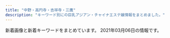 ```yaml
---
title: "中野・高円寺・吉祥寺・三鷹"
description: "キーワード別にの巨乳アジアン・チャイナエステ嬢情報をまとめました。"
---
```


新着画像と新着キーワードをまとめています。
2021年03月06日の情報です。

<DmmAffiliateIns />
<KeywordTable
  shops={
    [
    {
        "img_links": [
            "https://nakano-mensesthe.com/menu/friend.png",
            "https://nakano-mensesthe.com/menu/gallery.png",
            "https://nakano-mensesthe.com/2020/12/21/eri.jpg",
            "https://nakano-mensesthe.com/button/blog.png",
            "https://nakano-mensesthe.com/link/mens-esthe.png",
            "https://nakano-mensesthe.com/images/footer-r.png",
            "https://nakano-mensesthe.com/button/home.png",
            "https://nakano-mensesthe.com/button/staff.png",
            "https://nakano-mensesthe.com/room/2.jpg",
            "https://nakano-mensesthe.com/staff/aki-l1.jpg",
            "https://nakano-mensesthe.com/room/esthe3.jpg",
            "https://nakano-mensesthe.com/icon/twitter.png",
            "https://nakano-mensesthe.com/room/8.jpg",
            "https://nakano-mensesthe.com/menu/info.png",
            "https://nakano-mensesthe.com/icon/yelp.png",
            "https://nakano-mensesthe.com/room/4.jpg",
            "https://nakano-mensesthe.com/staff/eri-s1.jpg",
            "https://nakano-mensesthe.com/staff/aki-s1.jpg",
            "https://nakano-mensesthe.com/staff/yuri-l1.jpg",
            "https://nakano-mensesthe.com/room/1.jpg",
            "https://nakano-mensesthe.com/room/7.jpg",
            "https://nakano-mensesthe.com/room/esthe1.jpg",
            "https://nakano-mensesthe.com/2019/10/05/tenpo.jpg",
            "https://nakano-mensesthe.com/staff/nana-s1.jpg",
            "https://nakano-mensesthe.com/staff/nana-l1.jpg",
            "https://nakano-mensesthe.com/menu/blog.png",
            "https://nakano-mensesthe.com/menu/home.png",
            "https://nakano-mensesthe.com/room/3.jpg",
            "https://nakano-mensesthe.com/icon/facebook.png",
            "https://nakano-mensesthe.com/images/main1.jpg",
            "https://nakano-mensesthe.com/staff/eri-l1.jpg",
            "https://nakano-mensesthe.com/staff/yuri-s1.jpg",
            "https://nakano-mensesthe.com/room/esthe2.jpg",
            "https://nakano-mensesthe.com/icon/line.png",
            "https://nakano-mensesthe.com/2019/08/31/1.jpg",
            "https://nakano-mensesthe.com/images/header3.png",
            "https://nakano-mensesthe.com/images/clear.png",
            "https://nakano-mensesthe.com/images/main-sp.jpg",
            "https://nakano-mensesthe.com/images/footer-l.png"
        ],
        "station": "\u65b0\u4e2d\u91ce\u99c54\u756a\u51fa\u53e3",
        "name": "\u6574\u4f53\u697d",
        "url": "https://nakano-mensesthe.com/",
        "keywords": {}
    },
    {
        "station": "JR\u9ad8\u5186\u5bfa\u99c5\u5317\u53e3",
        "url": "http://www.kango.esturl.com/",
        "name": "\u770b\u8b77\u7f8e\u5c11\u5973",
        "keywords": {
            "D": 6,
            "87": 2,
            "86": 4
        },
        "img_links": [
            "http://www.kango.esturl.com/files/001.jpg",
            "http://www.kango.esturl.com/images/news.jpg",
            "http://www.kango.esturl.com/images/pick.jpg",
            "http://www.kango.esturl.com/images/top.png",
            "http://www.kango.esturl.com/images/link_s .png",
            "http://www.kango.esturl.com/files/001-02.jpg",
            "http://www.kango.esturl.com/images/ser.jpg",
            "http://www.kango.esturl.com/files/002-02.jpg",
            "http://www.kango.esturl.com/files/003.jpg",
            "http://www.kango.esturl.com/images/staff_s.png",
            "http://www.kango.esturl.com/files/003-02.jpg",
            "http://www.kango.esturl.com/files/002.jpg"
        ]
    },
    {
        "name": "Angelica\u30fb\u30a2\u30f3\u30b8\u30a7\u30ea\u30ab",
        "station": "JR\u4e2d\u91ce\u99c5\u5357\u53e3",
        "img_links": [
            "http://heal-rlx.com/images/access/roaddm.png",
            "http://heal-rlx.com/scdl/staff/10041.jpg",
            "http://heal-rlx.com/images/access/road1.jpg",
            "http://heal-rlx.com/images/sptod.png",
            "http://heal-rlx.com/scdl/staff/10021.jpg",
            "http://heal-rlx.com/scdl/staff/10122.jpg",
            "http://heal-rlx.com/scdl/staff/10101.jpg",
            "http://heal-rlx.com/images/access/road3.jpg",
            "http://heal-rlx.com/images/campaign1.jpg",
            "http://heal-rlx.com/images/access/road2.jpg",
            "http://heal-rlx.com/scdl/staff/10031.jpg",
            "http://heal-rlx.com/scdl/staff/10111.jpg",
            "http://heal-rlx.com/images/gallery/gallery02.jpg",
            "http://heal-rlx.com/scdl/staff/10131.jpg",
            "http://heal-rlx.com/scdl/staff/10071.jpg",
            "http://heal-rlx.com/scdl/staff/10051.jpg",
            "http://heal-rlx.com/scdl/staff/10102.jpg",
            "http://heal-rlx.com/images/campaign2.jpg",
            "http://heal-rlx.com/images/rec.jpg",
            "http://heal-rlx.com/images/access/road4.jpg",
            "http://heal-rlx.com/scdl/staff/10011.jpg",
            "http://heal-rlx.com/images/access/kanban.jpg",
            "http://heal-rlx.com/images/gallery/gallery03.jpg",
            "http://heal-rlx.com/scdl/staff/10121.jpg",
            "http://heal-rlx.com/images/sptel.png",
            "http://heal-rlx.com/images/gallery/gallery01.jpg"
        ],
        "url": "http://heal-rlx.com/",
        "keywords": {}
    },
    {
        "url": "https://yu-rinpa.tokyo/",
        "img_links": [],
        "name": "\u30e6\u30a6\u30a2\u30f3\u30c9\u30df\u30fc",
        "station": "JR\u4e2d\u91ce\u99c5\u5317\u53e3",
        "keywords": {}
    },
    {
        "station": "JR\u897f\u837b\u7aaa\u99c5\u5357\u53e3",
        "img_links": [
            "https://static.wixstatic.com/media/3f1889_8c2e9b0dd6a64ae4baaf64673e8f3f0f~mv2.jpg",
            "https://static.wixstatic.com/media/3f1889_734d04c2a52d4e95afc0c103f98beb36~mv2.jpg",
            "https://static.wixstatic.com/media/3f1889_8e4787061f714a468e91941852cf1eec~mv2_d_1599_4320_s_2.jpg",
            "https://static.wixstatic.com/media/11062b_84f0c9aa252b4b2ab1114febc012eacbf000.jpg",
            "https://static.wixstatic.com/media/3f1889_d5863990d0fb4ec5be54d7f6e68f3d5f~mv2.png",
            "https://static.wixstatic.com/media/3f1889_fcd9b2e88eaf4467b0d433f465f82e29~mv2.jpg",
            "https://static.wixstatic.com/media/3f1889_31b52551f2694c2f911b20e71ef2b3b2~mv2_d_2700_1600_s_2.jpg",
            "https://static.wixstatic.com/media/3f1889_769941b5f63d44329a1797c335d938ee~mv2.png",
            "https://static.wixstatic.com/media/3f1889_ab8d2cf7913a412283ba6a9b444d2a6e~mv2.png",
            "https://static.wixstatic.com/media/11062b_adfb71c8d3184c0da6217c56e72cfd34f000.jpg",
            "https://static.wixstatic.com/media/3f1889_42006b8157ef484d90a6ac233fe797a4~mv2_d_2300_3517_s_2.png",
            "https://static.wixstatic.com/media/3f1889_365a1c01b11e45068c4432b93f9c4bae~mv2.png",
            "https://static.wixstatic.com/media/11062b_2042bb7351284f0f982e4787d37415e6f000.jpg",
            "https://static.wixstatic.com/media/3f1889_df432e03872140c38add5b2746291971~mv2_d_1280_4830_s_2.png",
            "https://static.wixstatic.com/media/11062b_8b93d3d5a6584b69893408bb08e64122f000.jpg",
            "https://static.wixstatic.com/media/3f1889_e91341eb203e4243bc92a5de17a173e2~mv2.png"
        ],
        "name": "\u3084\u3059\u3089\u304e\u51e6 \u82b1\u697d",
        "url": "https://www.kagura.tokyo/",
        "keywords": {}
    },
    {
        "url": "http://www.yumenoie.aromanv.com/",
        "name": "\u5922\u306e\u5bb6",
        "img_links": [
            "http://www.yumenoie.aromanv.com/files/014-02.jpg",
            "http://www.yumenoie.aromanv.com/photo_news/upimg/402235fb7410b2aa2b_0.jpg",
            "http://www.yumenoie.aromanv.com/files/019.jpg",
            "http://www.yumenoie.aromanv.com/files/009.jpg",
            "http://www.yumenoie.aromanv.com/images/m-yejiao.jpg",
            "http://www.yumenoie.aromanv.com/files/001.jpg",
            "http://www.yumenoie.aromanv.com/photo_news/upimg/50542603347d614cd1_0.jpg",
            "http://www.yumenoie.aromanv.com/images/m-top-right01.jpg",
            "http://www.yumenoie.aromanv.com/images/m-top-right04.jpg",
            "http://www.yumenoie.aromanv.com/files/004-02.jpg",
            "http://www.yumenoie.aromanv.com/files/004.jpg",
            "http://www.yumenoie.aromanv.com/files/011.jpg",
            "http://www.yumenoie.aromanv.com/files/007.jpg",
            "http://www.yumenoie.aromanv.com/files/018.jpg",
            "http://www.yumenoie.aromanv.com/files/020-02.jpg",
            "http://www.yumenoie.aromanv.com/files/016.jpg",
            "http://www.yumenoie.aromanv.com/files/015.jpg",
            "http://www.yumenoie.aromanv.com/images/m-head.jpg",
            "http://www.yumenoie.aromanv.com/images/call.png",
            "http://www.yumenoie.aromanv.com/files/011-02.jpg",
            "http://www.yumenoie.aromanv.com/files/010-02.jpg",
            "http://www.yumenoie.aromanv.com/files/001-02.jpg",
            "http://www.yumenoie.aromanv.com/photo_news/upimg/473076013a2f5de951_0.jpg",
            "http://www.yumenoie.aromanv.com/images/m-top02.jpg",
            "http://www.yumenoie.aromanv.com/files/021.jpg",
            "http://www.yumenoie.aromanv.com/files/018-02.jpg",
            "http://www.yumenoie.aromanv.com/files/019-02.jpg",
            "http://www.yumenoie.aromanv.com/images/m-top-right02.jpg",
            "http://www.yumenoie.aromanv.com/files/016-02.jpg",
            "http://www.yumenoie.aromanv.com/images/m-left.jpg",
            "http://www.yumenoie.aromanv.com/files/013-02.jpg",
            "http://www.yumenoie.aromanv.com/files/017-02.jpg",
            "http://www.yumenoie.aromanv.com/images/m-right.jpg",
            "http://www.yumenoie.aromanv.com/files/003.jpg",
            "http://www.yumenoie.aromanv.com/files/015-02.jpg",
            "http://www.yumenoie.aromanv.com/files/010.jpg",
            "http://www.yumenoie.aromanv.com/files/007-02.jpg",
            "http://www.yumenoie.aromanv.com/files/006-02.jpg",
            "http://www.yumenoie.aromanv.com/files/014.jpg",
            "http://www.yumenoie.aromanv.com/images/top-left01.jpg",
            "http://www.yumenoie.aromanv.com/files/002-02.jpg",
            "http://www.yumenoie.aromanv.com/files/005-02.jpg",
            "http://www.yumenoie.aromanv.com/images/m-top-right03.jpg",
            "http://www.yumenoie.aromanv.com/photo_news/upimg/765155fc710510dd3a_0.jpg",
            "http://www.yumenoie.aromanv.com/photo_news/upimg/2306160408316d7528_0.jpg",
            "http://www.yumenoie.aromanv.com/files/009-02.jpg",
            "http://www.yumenoie.aromanv.com/files/006.jpg",
            "http://www.yumenoie.aromanv.com/files/012.jpg",
            "http://www.yumenoie.aromanv.com/files/003-02.jpg",
            "http://www.yumenoie.aromanv.com/files/013.jpg",
            "http://www.yumenoie.aromanv.com/files/012-02.jpg",
            "http://www.yumenoie.aromanv.com/files/017.jpg",
            "http://www.yumenoie.aromanv.com/files/020.jpg",
            "http://www.yumenoie.aromanv.com/files/002.jpg",
            "http://www.yumenoie.aromanv.com/files/005.jpg",
            "http://www.yumenoie.aromanv.com/files/021-02.jpg"
        ],
        "keywords": {
            "D": 28,
            "F": 2,
            "87": 22,
            "86": 16,
            "C": 8
        },
        "station": "\u4e0a\u77f3\u795e\u4e95\u99c5\u5357\u53e3"
    },
    {
        "img_links": [
            "http://rainbow.esnavi.work/mimi.jpg",
            "http://rainbow.esnavi.work/sp_nav03.png",
            "http://rainbow.esnavi.work/2020022105445070.jpg",
            "http://rainbow.esnavi.work/2020033010050818.jpg",
            "http://rainbow.esnavi.work/kanban.jpg",
            "http://rainbow.esnavi.work/sp_nav01.png",
            "http://rainbow.esnavi.work/2020022105435581.jpg",
            "http://rainbow.esnavi.work/sp_nav02.png",
            "http://rainbow.esnavi.work/tit_staff03.png",
            "http://rainbow.esnavi.work/sp_top.jpg",
            "http://rainbow.esnavi.work/2020033010050746.jpg"
        ],
        "url": "http://rainbow.esnavi.work/",
        "station": "JR\u837b\u7aaa\u99c5\u897f\u53e3",
        "name": "\u30ec\u30a4\u30f3\u30dc\u30fc",
        "keywords": {
            "C": 13,
            "D": 15,
            "88": 4,
            "84": 1,
            "86": 15,
            "E": 4
        }
    },
    {
        "station": "JR\u837b\u7aaa\u99c5\u5317\u53e3",
        "keywords": {
            "85": 1,
            "86": 3,
            "D": 4,
            "87": 1,
            "84": 1,
            "C": 18
        },
        "img_links": [
            "http://spa-only-one.jpn.mn/photos/sites/15/2017/11/2017111706403963.jpg",
            "http://spa-only-one.jpn.mn/images/s2.jpg",
            "http://spa-only-one.jpn.mn/images/mobile.jpg",
            "http://spa-only-one.jpn.mn/images/s4.jpg",
            "http://spa-only-one.jpn.mn/photos/sites/15/2018/05/2018052706473315.jpg",
            "http://spa-only-one.jpn.mn/photos/sites/15/2018/05/2018052706463940.jpg",
            "http://spa-only-one.jpn.mn/photos/sites/15/2018/05/2018052706514671.jpg",
            "http://spa-only-one.jpn.mn/images/pick.jpg",
            "http://spa-only-one.jpn.mn/photos/sites/15/2020/06/2020062320024668.jpg",
            "http://spa-only-one.jpn.mn/photos/sites/15/2018/05/2018052706482112.jpg",
            "http://spa-only-one.jpn.mn/images/news.jpg",
            "http://spa-only-one.jpn.mn/photos/sites/15/2018/05/2018052706491571.jpg",
            "http://spa-only-one.jpn.mn/photos/sites/15/2018/02/2018020401442712-e1519260883926.jpg",
            "http://spa-only-one.jpn.mn/photos/sites/15/2018/09/201809070336043.jpg",
            "http://spa-only-one.jpn.mn/images/s5.jpg",
            "http://spa-only-one.jpn.mn/images/girl-z1.jpg",
            "http://spa-only-one.jpn.mn/photos/sites/15/2018/05/2018050703260387.jpg",
            "http://spa-only-one.jpn.mn/photos/sites/15/2018/05/2018052706495271.jpg",
            "http://spa-only-one.jpn.mn/images/s_staff.png",
            "http://spa-only-one.jpn.mn/images/s_link.png",
            "http://spa-only-one.jpn.mn/images/top.png",
            "http://spa-only-one.jpn.mn/images/s6.jpg",
            "http://spa-only-one.jpn.mn/images/girl-z2.jpg"
        ],
        "url": "http://spa-only-one.jpn.mn/",
        "name": "SPA ONLY ONE"
    },
    {
        "url": "http://hakanai.tokyo/",
        "name": "\u65b0\u53f0\u5317",
        "station": "JR\u9ad8\u5186\u5bfa\u99c5\u5317\u53e3",
        "img_links": [
            "http://hakanai.tokyo/uploads/200903/1-200Z3144JG54.jpg",
            "http://hakanai.tokyo/style/images/mobile.jpg",
            "http://hakanai.tokyo/uploads/201225/1-2012251A14GR.jpg",
            "http://hakanai.tokyo/style/images/girl-z1.jpg",
            "http://hakanai.tokyo/style/images/room4.jpg",
            "http://hakanai.tokyo/uploads/200703/1-200F3144ZN57.jpg",
            "http://hakanai.tokyo/uploads/200703/1-200F314511G53.jpg",
            "http://hakanai.tokyo/style/images/dt.jpg",
            "http://hakanai.tokyo/uploads/210112/1-210112161334V9.jpg",
            "http://hakanai.tokyo/style/images/top.png",
            "http://hakanai.tokyo/style/images/end.jpg",
            "http://hakanai.tokyo/plus/images/room5.jpg",
            "http://hakanai.tokyo/uploads/210112/1-21011216131CG.jpg",
            "http://hakanai.tokyo/uploads/201225/1-2012251A2024P.jpg",
            "http://hakanai.tokyo/uploads/200903/1-200Z3144I92D.jpg",
            "http://hakanai.tokyo/uploads/200903/1-200Z3144H2605.jpg",
            "http://hakanai.tokyo/style/images/girl-z2.jpg",
            "http://hakanai.tokyo/uploads/210112/1-210112161346461.jpg",
            "http://hakanai.tokyo/uploads/210112/1-210112151943312.jpg",
            "http://hakanai.tokyo/uploads/210112/1-210112151422E5.jpg",
            "http://hakanai.tokyo/style/images/bj3.png",
            "http://hakanai.tokyo/style/images/room2.jpg",
            "http://hakanai.tokyo/style/images/room3.jpg",
            "http://hakanai.tokyo/uploads/201225/1-2012251A210T8.jpg",
            "http://hakanai.tokyo/uploads/210112/1-21011215202O45.jpg",
            "http://hakanai.tokyo/style/images/staff_line.png",
            "http://hakanai.tokyo/style/images/room1.jpg"
        ],
        "keywords": {
            "C": 12,
            "D": 3,
            "86": 6,
            "E": 3
        }
    },
    {
        "keywords": {
            "87": 32,
            "85": 24,
            "86": 8,
            "D": 56,
            "84": 8,
            "C": 24,
            "88": 8
        },
        "name": "\u30ed\u30fc\u30b6",
        "url": "http://www.aroma-rosa.info/",
        "station": "JR\u837b\u7aaa\u99c5\u897f\u53e3",
        "img_links": [
            "http://www.aroma-rosa.info/files/015.jpg",
            "http://www.aroma-rosa.info/files/014-03.jpg",
            "http://www.aroma-rosa.info/files/005-03.jpg",
            "http://www.aroma-rosa.info/images/rsubt6.png",
            "http://www.aroma-rosa.info/files/003-03.jpg",
            "http://www.aroma-rosa.info/images/rsubt5.png",
            "http://www.aroma-rosa.info/images/b-tel.png",
            "http://www.aroma-rosa.info/files/004-02.jpg",
            "http://www.aroma-rosa.info/files/015-02.jpg",
            "http://www.aroma-rosa.info/images/m2.jpg",
            "http://www.aroma-rosa.info/files/016-02.jpg",
            "http://www.aroma-rosa.info/files/014-02.jpg",
            "http://www.aroma-rosa.info/images/slider-img001.jpg",
            "http://www.aroma-rosa.info/files/016-03.jpg",
            "http://www.aroma-rosa.info/files/006-03.jpg",
            "http://www.aroma-rosa.info/files/005.jpg",
            "http://www.aroma-rosa.info/images/m1.jpg",
            "http://www.aroma-rosa.info/files/003.jpg",
            "http://www.aroma-rosa.info/files/002-03.jpg",
            "http://www.aroma-rosa.info/files/003-02.jpg",
            "http://www.aroma-rosa.info/files/006-02.jpg",
            "http://www.aroma-rosa.info/files/002.jpg",
            "http://www.aroma-rosa.info/images/slider-img002.jpg",
            "http://www.aroma-rosa.info/files/008-02.jpg",
            "http://www.aroma-rosa.info/images/rsubt7.png",
            "http://www.aroma-rosa.info/files/006.jpg",
            "http://www.aroma-rosa.info/images/tel2.png",
            "http://www.aroma-rosa.info/images/m4.jpg",
            "http://www.aroma-rosa.info/files/013-03.jpg",
            "http://www.aroma-rosa.info/files/008-03.jpg",
            "http://www.aroma-rosa.info/files/005-02.jpg",
            "http://www.aroma-rosa.info/files/004.jpg",
            "http://www.aroma-rosa.info/images/rsubt1.png",
            "http://www.aroma-rosa.info/images/m6.jpg",
            "http://www.aroma-rosa.info/images/rsubt2.png",
            "http://www.aroma-rosa.info/files/002-02.jpg",
            "http://www.aroma-rosa.info/images/b-online.png",
            "http://www.aroma-rosa.info/files/014.jpg",
            "http://www.aroma-rosa.info/files/013-02.jpg",
            "http://www.aroma-rosa.info/files/013.jpg",
            "http://www.aroma-rosa.info/files/004-03.jpg",
            "http://www.aroma-rosa.info/files/016.jpg",
            "http://www.aroma-rosa.info/images/m3.jpg",
            "http://www.aroma-rosa.info/files/015-03.jpg",
            "http://www.aroma-rosa.info/images/rsubt4.png",
            "http://www.aroma-rosa.info/files/008.jpg",
            "http://www.aroma-rosa.info/images/rsubt3.png"
        ]
    },
    {
        "name": "\u30d4\u30e5\u30a2\u30cf\u30fc\u30c8",
        "img_links": [
            "http://e-mira.net/_src/18381066/navi_12.png",
            "http://e-mira.net/_src/18381339/sign.png",
            "http://e-mira.net/_src/18381408/sign.png",
            "http://e-mira.net/_src/18381363/navi_15.png",
            "http://e-mira.net/_src/18381642/navi_14.png",
            "http://e-mira.net/_src/18381451/footer_06.png",
            "http://e-mira.net/_src/18381337/profile_05.png",
            "http://e-mira.net/_src/18381183/footer_05.png",
            "http://e-mira.net/_src/18381673/navi_12.png",
            "http://e-mira.net/_src/18381361/navi_14.png",
            "http://e-mira.net/_src/18381366/navi_10.png",
            "http://e-mira.net/_src/18381641/navi_14.png",
            "http://e-mira.net/_src/18381479/sign.png",
            "http://e-mira.net/_src/18381309/footer_04.png",
            "http://e-mira.net/_src/18381639/navi_13.png",
            "http://e-mira.net/_src/53568967/navi_12.png",
            "http://e-mira.net/_src/25639993/footer_04.png",
            "http://e-mira.net/_src/53569019/wechatimg412.jpg",
            "http://e-mira.net/_src/53568989/sign.png",
            "http://e-mira.net/_src/18381721/ac2.png",
            "http://e-mira.net/_src/18381157/navi_15.png",
            "http://e-mira.net/_src/18381310/footer_05.png",
            "http://e-mira.net/_src/18381288/navi_10.png",
            "http://e-mira.net/_src/18381381/footer_06.png",
            "http://e-mira.net/_src/18381202/navi_15.png",
            "http://e-mira.net/_src/18381180/footer_02.png",
            "http://e-mira.net/_src/18381675/navi_13.png",
            "http://e-mira.net/_src/18381419/sign.png",
            "http://e-mira.net/_src/18381289/navi_10.png",
            "http://e-mira.net/_src/18381266/footer_03.png",
            "http://e-mira.net/_src/18381578/wechatimg108.jpg",
            "http://e-mira.net/_src/18381568/navi_12.png",
            "http://e-mira.net/_src/18381677/navi_14.png",
            "http://e-mira.net/_src/18381284/navi_14.png",
            "http://e-mira.net/_src/18381357/navi_12.png",
            "http://e-mira.net/_src/18381378/footer_03.png",
            "http://e-mira.net/_src/18381619/sign.png",
            "http://e-mira.net/_src/18381326/navi_14.png",
            "http://e-mira.net/_src/39651631/wechatimg50.jpg",
            "http://e-mira.net/_src/25639968/navi_11.png",
            "http://e-mira.net/_src/18381407/profile_05.png",
            "http://e-mira.net/_src/18381093/footer_06.png",
            "http://e-mira.net/_src/18381415/footer_05.png",
            "http://e-mira.net/_src/18381377/footer_02.png",
            "http://e-mira.net/_src/18381426/navi_11.png",
            "http://e-mira.net/_src/18381149/navi_11.png",
            "http://e-mira.net/_src/19173124/wechatimg705.jpg",
            "http://e-mira.net/_src/18381269/footer_06.png",
            "http://e-mira.net/_src/18381442/profile_05.png",
            "http://e-mira.net/_src/18381162/line2.png",
            "http://e-mira.net/_src/18381414/footer_04.png",
            "http://e-mira.net/_src/18381658/footer_03.png",
            "http://e-mira.net/_src/18381600/navi_11.png",
            "http://e-mira.net/_src/53568979/sign.png",
            "http://e-mira.net/_src/18381105/navi_12.png",
            "http://e-mira.net/_src/18381221/sign.png",
            "http://e-mira.net/_src/25639979/navi_10.png",
            "http://e-mira.net/_src/53568948/wechatimg1020.jpg",
            "http://e-mira.net/_src/18381282/navi_13.png",
            "http://e-mira.net/_src/18381625/footer_05.png",
            "http://e-mira.net/_src/18381286/navi_15.png",
            "http://e-mira.net/_src/18381662/footer_07.png",
            "http://e-mira.net/_src/18381566/navi_11.png",
            "http://e-mira.net/_src/18381089/footer_02.png",
            "http://e-mira.net/_src/18381711/img20190616221341454274.jpg",
            "http://e-mira.net/_src/18381156/navi_15.png",
            "http://e-mira.net/_src/18381280/navi_12.png",
            "http://e-mira.net/_src/25639978/navi_10.png",
            "http://e-mira.net/_src/18381155/navi_14.png",
            "http://e-mira.net/_src/18381645/navi_10.png",
            "http://e-mira.net/_src/18381374/sign.png",
            "http://e-mira.net/_src/18381484/footer_04.png",
            "http://e-mira.net/_src/18381343/footer_03.png",
            "http://e-mira.net/_src/18381365/navi_10.png",
            "http://e-mira.net/_src/18381262/sign.png",
            "http://e-mira.net/_src/18381379/footer_04.png",
            "http://e-mira.net/_src/18381137/footer_04.png",
            "http://e-mira.net/_src/53568970/navi_11.png",
            "http://e-mira.net/_src/18381159/navi_10.png",
            "http://e-mira.net/_src/25639995/footer_06.png",
            "http://e-mira.net/_src/18381320/navi_11.png",
            "http://e-mira.net/_src/18381109/navi_14.png",
            "http://e-mira.net/_src/18381355/navi_11.png",
            "http://e-mira.net/_src/18381231/sign.png",
            "http://e-mira.net/_src/18381469/navi_15.png",
            "http://e-mira.net/_src/18381433/navi_15.png",
            "http://e-mira.net/_src/18381478/sign.png",
            "http://e-mira.net/_src/18381110/navi_14.png",
            "http://e-mira.net/_src/18381153/navi_13.png",
            "http://e-mira.net/_src/25639974/navi_14.png",
            "http://e-mira.net/_src/18381327/navi_14.png",
            "http://e-mira.net/_src/18381248/navi_10.png",
            "http://e-mira.net/_src/18381333/unnamed_20180612172938653.jpg",
            "http://e-mira.net/_src/18381207/line2.png",
            "http://e-mira.net/_src/18381430/navi_13.png",
            "http://e-mira.net/_src/18381347/footer_07.png",
            "http://e-mira.net/_src/18381601/navi_11.png",
            "http://e-mira.net/_src/18381267/footer_04.png",
            "http://e-mira.net/_src/18381229/footer_07.png",
            "http://e-mira.net/_src/18381265/footer_02.png",
            "http://e-mira.net/_src/18381117/line2.png",
            "http://e-mira.net/_src/53569010/wechatimg156_20201124112344134.jpg",
            "http://e-mira.net/_src/18381345/footer_05.png",
            "http://e-mira.net/_src/25639975/navi_14.png",
            "http://e-mira.net/_src/18381106/navi_12.png",
            "http://e-mira.net/_src/18381602/navi_12.png",
            "http://e-mira.net/_src/18381613/wechatimg705.jpg",
            "http://e-mira.net/_src/18381695/footer_05.png",
            "http://e-mira.net/_src/18381278/navi_11.png",
            "http://e-mira.net/_src/18381072/navi_15.png",
            "http://e-mira.net/_src/18381416/footer_06.png",
            "http://e-mira.net/_src/18381331/navi_10.png",
            "http://e-mira.net/_src/18381391/navi_11.png",
            "http://e-mira.net/_src/18381676/navi_14.png",
            "http://e-mira.net/_src/21452507/wechatimg232.jpg",
            "http://e-mira.net/_src/53568977/profile_05.png",
            "http://e-mira.net/_src/18381607/navi_14.png",
            "http://e-mira.net/_src/18381132/sign.png",
            "http://e-mira.net/_src/53568968/navi_12.png",
            "http://e-mira.net/_src/53569008/wechatimg152.jpg",
            "http://e-mira.net/_src/18381723/ac3.png",
            "http://e-mira.net/_src/44386546/smartselect_20190726-192136_wechat.jpg",
            "http://e-mira.net/_src/18381444/sign.png",
            "http://e-mira.net/_src/18381225/footer_03.png",
            "http://e-mira.net/_src/18381330/navi_10.png",
            "http://e-mira.net/_src/18381696/footer_06.png",
            "http://e-mira.net/_src/18381594/sign.png",
            "http://e-mira.net/_src/18381328/navi_15.png",
            "http://e-mira.net/_src/18381314/sign.png",
            "http://e-mira.net/_src/18381660/footer_05.png",
            "http://e-mira.net/_src/18381224/footer_02.png",
            "http://e-mira.net/_src/18381152/navi_13.png",
            "http://e-mira.net/_src/18381487/footer_07.png",
            "http://e-mira.net/_src/18381393/navi_12.png",
            "http://e-mira.net/_src/18381462/navi_12.png",
            "http://e-mira.net/_src/18381068/navi_13.png",
            "http://e-mira.net/_src/23056970/unnamed_20180612172938653.jpg",
            "http://e-mira.net/_src/53568987/footer_02.png",
            "http://e-mira.net/_src/53568960/navi_10.png",
            "http://e-mira.net/_src/18381281/navi_12.png",
            "http://e-mira.net/_src/18381403/wechatimg50.jpg",
            "http://e-mira.net/_src/18381401/navi_10.png",
            "http://e-mira.net/_src/18381307/footer_02.png",
            "http://e-mira.net/_src/18381413/footer_03.png",
            "http://e-mira.net/_src/18381308/footer_03.png",
            "http://e-mira.net/_src/18381086/2ngh288160_5j9_anv8160kns5d6024f.jpg",
            "http://e-mira.net/_src/18381136/footer_03.png",
            "http://e-mira.net/_src/18381708/qr.png",
            "http://e-mira.net/_src/18381465/navi_13.png",
            "http://e-mira.net/_src/18381671/navi_11.png",
            "http://e-mira.net/_src/18381329/navi_15.png",
            "http://e-mira.net/_src/18381094/footer_07.png",
            "http://e-mira.net/_src/18381618/sign.png",
            "http://e-mira.net/_src/18381483/footer_03.png",
            "http://e-mira.net/_src/18381250/line2.png",
            "http://e-mira.net/_src/18381246/navi_15.png",
            "http://e-mira.net/_src/18381670/navi_11.png",
            "http://e-mira.net/_src/18381283/navi_13.png",
            "http://e-mira.net/_src/18381583/sign.png",
            "http://e-mira.net/_src/18381239/navi_12.png",
            "http://e-mira.net/_src/18381399/navi_15.png",
            "http://e-mira.net/_src/18381674/navi_13.png",
            "http://e-mira.net/_src/18381268/footer_05.png",
            "http://e-mira.net/_src/18381646/navi_10.png",
            "http://e-mira.net/_src/18381360/navi_13.png",
            "http://e-mira.net/_src/18381270/footer_07.png",
            "http://e-mira.net/_src/18381572/navi_14.png",
            "http://e-mira.net/_src/18381382/footer_07.png",
            "http://e-mira.net/_src/18381114/navi_10.png",
            "http://e-mira.net/_src/18381567/navi_12.png",
            "http://e-mira.net/_src/44386538/wechatimg70_20200612110516119.jpg",
            "http://e-mira.net/_src/18381654/sign.png",
            "http://e-mira.net/_src/18381452/footer_07.png",
            "http://e-mira.net/_src/18381464/navi_13.png",
            "http://e-mira.net/_src/18381151/navi_12.png",
            "http://e-mira.net/_src/18381659/footer_04.png",
            "http://e-mira.net/_src/18381238/navi_11.png",
            "http://e-mira.net/_src/18381311/footer_06.png",
            "http://e-mira.net/_src/18381699/sign.png",
            "http://e-mira.net/_src/18381199/navi_14.png",
            "http://e-mira.net/_src/53568986/footer_03.png",
            "http://e-mira.net/_src/18381467/navi_14.png",
            "http://e-mira.net/_src/18381719/ac1.png",
            "http://e-mira.net/_src/18381473/screenshot_smartselect_2018-03-16-12-15-07.jpg",
            "http://e-mira.net/_src/18381362/navi_14.png",
            "http://e-mira.net/_src/18381400/navi_10.png",
            "http://e-mira.net/_src/18381449/footer_04.png",
            "http://e-mira.net/_src/18381643/navi_15.png",
            "http://e-mira.net/_src/18381588/footer_03.png",
            "http://e-mira.net/_src/18381182/footer_04.png",
            "http://e-mira.net/_src/18381373/sign.png",
            "http://e-mira.net/_src/25639971/navi_12.png",
            "http://e-mira.net/_src/18381454/sign.png",
            "http://e-mira.net/_src/32450222/unnamed_20180612172938653.jpg",
            "http://e-mira.net/_src/18381680/navi_10.png",
            "http://e-mira.net/_src/18381636/navi_11.png",
            "http://e-mira.net/_src/18381460/navi_11.png",
            "http://e-mira.net/_src/18381589/footer_04.png",
            "http://e-mira.net/_src/18381185/footer_07.png",
            "http://e-mira.net/_src/53568966/navi_13.png",
            "http://e-mira.net/_src/18381150/navi_12.png",
            "http://e-mira.net/_src/18381364/navi_15.png",
            "http://e-mira.net/_src/18381154/navi_14.png",
            "http://e-mira.net/_src/18381071/navi_15.png",
            "http://e-mira.net/_src/18381193/navi_11.png",
            "http://e-mira.net/_src/18381204/navi_10.png",
            "http://e-mira.net/_src/18381635/navi_11.png",
            "http://e-mira.net/_src/18381209/line2.png",
            "http://e-mira.net/_src/25639972/navi_13.png",
            "http://e-mira.net/_src/18381108/navi_13.png",
            "http://e-mira.net/_src/50327149/wechatimg156_20201124112344134.jpg",
            "http://e-mira.net/_src/18381090/footer_03.png",
            "http://e-mira.net/_src/18381196/navi_12.png",
            "http://e-mira.net/_src/18381349/sign.png",
            "http://e-mira.net/_src/18381346/footer_06.png",
            "http://e-mira.net/_src/18381237/navi_11.png",
            "http://e-mira.net/_src/23056975/unnamed_%281%29.jpg",
            "http://e-mira.net/_src/25639996/footer_07.png",
            "http://e-mira.net/_src/18381783/wechatimg232.jpg",
            "http://e-mira.net/_src/18381570/navi_13.png",
            "http://e-mira.net/_src/25639987/sign.png",
            "http://e-mira.net/_src/18381194/navi_11.png",
            "http://e-mira.net/_src/18381688/sign.png",
            "http://e-mira.net/_src/18381397/navi_14.png",
            "http://e-mira.net/_src/18381242/navi_13.png",
            "http://e-mira.net/_src/25639977/navi_15.png",
            "http://e-mira.net/_src/18381653/sign.png",
            "http://e-mira.net/_src/18381228/footer_06.png",
            "http://e-mira.net/_src/18381358/navi_12.png",
            "http://e-mira.net/_src/25639976/navi_15.png",
            "http://e-mira.net/_src/31433038/wechatimg98.jpg",
            "http://e-mira.net/_src/18381429/navi_13.png",
            "http://e-mira.net/_src/18381356/navi_11.png",
            "http://e-mira.net/_src/18381692/footer_02.png",
            "http://e-mira.net/_src/18381227/footer_05.png",
            "http://e-mira.net/_src/18381740/wechatimg16.jpg",
            "http://e-mira.net/_src/18381610/navi_10.png",
            "http://e-mira.net/_src/18381592/footer_07.png",
            "http://e-mira.net/_src/18381470/navi_10.png",
            "http://e-mira.net/_src/49954707/wechatimg150.jpg",
            "http://e-mira.net/_src/18381392/navi_12.png",
            "http://e-mira.net/_src/18381664/sign.png",
            "http://e-mira.net/_src/18381139/footer_06.png",
            "http://e-mira.net/_src/19217814/wechatimg230.jpg",
            "http://e-mira.net/_src/18381112/navi_15.png",
            "http://e-mira.net/_src/53568959/navi_10.png",
            "http://e-mira.net/_src/18381148/navi_11.png",
            "http://e-mira.net/_src/18381070/navi_14.png",
            "http://e-mira.net/_src/18381243/navi_14.png",
            "http://e-mira.net/_src/18381075/line.png",
            "http://e-mira.net/_src/18381107/navi_13.png",
            "http://e-mira.net/_src/18381138/footer_05.png",
            "http://e-mira.net/_src/18381629/sign.png",
            "http://e-mira.net/_src/18381359/navi_13.png",
            "http://e-mira.net/_src/18381096/sign.png",
            "http://e-mira.net/_src/18381661/footer_06.png",
            "http://e-mira.net/_src/18381142/sign.png",
            "http://e-mira.net/_src/53569040/wechatimg232.jpg",
            "http://e-mira.net/_src/18381065/navi_12.png",
            "http://e-mira.net/_src/18381344/footer_04.png",
            "http://e-mira.net/_src/53568978/sign.png",
            "http://e-mira.net/_src/21452882/wechatimg108.jpg",
            "http://e-mira.net/_src/18381140/footer_07.png",
            "http://e-mira.net/_src/25639970/navi_12.png",
            "http://e-mira.net/_src/25639973/navi_13.png",
            "http://e-mira.net/_src/18381679/navi_15.png",
            "http://e-mira.net/_src/18381384/sign.png",
            "http://e-mira.net/_src/18381279/navi_11.png",
            "http://e-mira.net/_src/18381177/sign.png",
            "http://e-mira.net/_src/18381247/navi_10.png",
            "http://e-mira.net/_src/18381390/navi_11.png",
            "http://e-mira.net/_src/18381285/navi_14.png",
            "http://e-mira.net/_src/18381689/sign.png",
            "http://e-mira.net/_src/25639981/wechatimg156_20201124112344134.jpg",
            "http://e-mira.net/_src/18381683/wechatimg233.jpg",
            "http://e-mira.net/_src/18381461/navi_11.png",
            "http://e-mira.net/_src/53568984/footer_05.png",
            "http://e-mira.net/_src/18381063/navi_11.png",
            "http://e-mira.net/_src/53568985/footer_04.png",
            "http://e-mira.net/_src/53569014/wechatimg1020.jpg",
            "http://e-mira.net/_src/18381640/navi_13.png",
            "http://e-mira.net/_src/18381438/wechatimg152.jpg",
            "http://e-mira.net/_src/18381395/navi_13.png",
            "http://e-mira.net/_src/18381485/footer_05.png",
            "http://e-mira.net/_src/18381312/footer_07.png",
            "http://e-mira.net/_src/18381197/navi_13.png",
            "http://e-mira.net/_src/25639992/footer_03.png",
            "http://e-mira.net/_src/18381398/navi_15.png",
            "http://e-mira.net/_src/53568961/navi_15.png",
            "http://e-mira.net/_src/18381240/navi_12.png",
            "http://e-mira.net/_src/18381432/navi_14.png",
            "http://e-mira.net/_src/18381624/footer_04.png",
            "http://e-mira.net/_src/18381657/footer_02.png",
            "http://e-mira.net/_src/18381304/sign.png",
            "http://e-mira.net/_src/18381187/sign.png",
            "http://e-mira.net/_src/18381368/smartselect_20190726-192136_wechat.jpg",
            "http://e-mira.net/_src/18381321/navi_11.png",
            "http://e-mira.net/_src/18381450/footer_05.png",
            "http://e-mira.net/_src/18381617/profile_05.png",
            "http://e-mira.net/_src/18381482/footer_02.png",
            "http://e-mira.net/_src/18381788/wechatimg329.jpg",
            "http://e-mira.net/_src/18381448/footer_03.png",
            "http://e-mira.net/_src/25639994/footer_05.png",
            "http://e-mira.net/_src/18381678/navi_15.png",
            "http://e-mira.net/_src/53568963/navi_14.png",
            "http://e-mira.net/_src/18381135/footer_02.png",
            "http://e-mira.net/_src/18381587/footer_02.png",
            "http://e-mira.net/_src/18381069/navi_14.png",
            "http://e-mira.net/_src/18381652/profile_05.png",
            "http://e-mira.net/_src/18381569/navi_13.png",
            "http://e-mira.net/_src/18381447/footer_02.png",
            "http://e-mira.net/_src/18381292/line2.png",
            "http://e-mira.net/_src/18381681/navi_10.png",
            "http://e-mira.net/_src/18381693/footer_03.png",
            "http://e-mira.net/_src/18381394/navi_13.png",
            "http://e-mira.net/_src/18381412/footer_02.png",
            "http://e-mira.net/_src/25639969/navi_11.png",
            "http://e-mira.net/_src/53568972/wechatimg1020.jpg",
            "http://e-mira.net/_src/18381463/navi_12.png",
            "http://e-mira.net/_src/18381158/navi_10.png",
            "http://e-mira.net/_src/18381626/footer_06.png",
            "http://e-mira.net/_src/53568962/navi_15.png",
            "http://e-mira.net/_src/18381486/footer_06.png",
            "http://e-mira.net/_src/18381372/profile_05.png",
            "http://e-mira.net/_src/53568983/footer_06.png",
            "http://e-mira.net/_src/18381201/navi_15.png",
            "http://e-mira.net/_src/18381590/footer_05.png",
            "http://e-mira.net/_src/18381064/navi_11.png",
            "http://e-mira.net/_src/18381582/profile_05.png",
            "http://e-mira.net/_src/18381648/wechatimg329.jpg",
            "http://e-mira.net/_src/18381575/navi_10.png",
            "http://e-mira.net/_src/18381322/navi_12.png",
            "http://e-mira.net/_src/18381573/navi_15.png",
            "http://e-mira.net/_src/53568982/footer_07.png",
            "http://e-mira.net/_src/18381477/profile_05.png",
            "http://e-mira.net/_src/18381396/navi_14.png",
            "http://e-mira.net/_src/18381342/footer_02.png",
            "http://e-mira.net/_src/18381324/navi_13.png",
            "http://e-mira.net/_src/18381111/navi_15.png",
            "http://e-mira.net/_src/53568965/navi_13.png",
            "http://e-mira.net/_src/18381067/navi_13.png",
            "http://e-mira.net/_src/18381574/navi_15.png",
            "http://e-mira.net/_src/18381417/footer_07.png",
            "http://e-mira.net/_src/18381603/navi_12.png",
            "http://e-mira.net/_src/18381103/navi_11.png",
            "http://e-mira.net/_src/18381609/navi_15.png",
            "http://e-mira.net/_src/25639991/footer_02.png",
            "http://e-mira.net/_src/18381468/navi_15.png",
            "http://e-mira.net/_src/18381323/navi_12.png",
            "http://e-mira.net/_src/18381761/wechatimg329.jpg",
            "http://e-mira.net/_src/18381489/sign.png",
            "http://e-mira.net/_src/18381338/sign.png",
            "http://e-mira.net/_src/18381606/navi_14.png",
            "http://e-mira.net/_src/18381184/footer_06.png",
            "http://e-mira.net/_src/18381622/footer_02.png",
            "http://e-mira.net/_src/18381203/navi_10.png",
            "http://e-mira.net/_src/18381434/navi_15.png",
            "http://e-mira.net/_src/18381591/footer_06.png",
            "http://e-mira.net/_src/18381431/navi_14.png",
            "http://e-mira.net/_src/18381436/navi_10.png",
            "http://e-mira.net/_src/18381272/sign.png",
            "http://e-mira.net/_src/53569041/screenshot_smartselect_2018-03-16-12-15-07.jpg",
            "http://e-mira.net/_src/18381644/navi_15.png",
            "http://e-mira.net/_src/18381380/footer_05.png",
            "http://e-mira.net/_src/25639998/sign.png",
            "http://e-mira.net/_src/18381200/navi_14.png",
            "http://e-mira.net/_src/18381608/navi_15.png",
            "http://e-mira.net/_src/53569034/wechatimg50.jpg",
            "http://e-mira.net/_src/18381073/navi_10.png",
            "http://e-mira.net/_src/18381443/sign.png",
            "http://e-mira.net/_src/18381181/footer_03.png",
            "http://e-mira.net/_src/18381091/footer_04.png",
            "http://e-mira.net/_src/25639988/sign.png",
            "http://e-mira.net/_src/18381604/navi_13.png",
            "http://e-mira.net/_src/18381565/navi_11.png",
            "http://e-mira.net/_src/18381325/navi_13.png",
            "http://e-mira.net/_src/18381611/navi_10.png",
            "http://e-mira.net/_src/18381471/navi_10.png",
            "http://e-mira.net/_src/18381241/navi_13.png",
            "http://e-mira.net/_src/18381428/navi_12.png",
            "http://e-mira.net/_src/18381245/navi_15.png",
            "http://e-mira.net/_src/18381605/navi_13.png",
            "http://e-mira.net/_src/53568964/navi_14.png",
            "http://e-mira.net/_src/18381078/notice.png",
            "http://e-mira.net/_src/18381113/navi_10.png",
            "http://e-mira.net/_src/18381623/footer_03.png",
            "http://e-mira.net/_src/18381637/navi_12.png",
            "http://e-mira.net/_src/18381638/navi_12.png",
            "http://e-mira.net/_src/18381672/navi_12.png",
            "http://e-mira.net/_src/18381571/navi_14.png",
            "http://e-mira.net/_src/18381694/footer_04.png",
            "http://e-mira.net/_src/18381427/navi_12.png",
            "http://e-mira.net/_src/18381725/ac4.png",
            "http://e-mira.net/_src/18381627/footer_07.png",
            "http://e-mira.net/_src/18381092/footer_05.png",
            "http://e-mira.net/_src/44478269/wechatimg152.jpg",
            "http://e-mira.net/_src/18381706/backback_03.png",
            "http://e-mira.net/_src/18381466/navi_14.png",
            "http://e-mira.net/_src/18381119/line2.png",
            "http://e-mira.net/_src/32345527/smartselect_20190726-192136_wechat.jpg",
            "http://e-mira.net/_src/18381226/footer_04.png",
            "http://e-mira.net/_src/18381195/navi_12.png",
            "http://e-mira.net/_src/18381687/profile_05.png",
            "http://e-mira.net/_src/18381697/footer_07.png",
            "http://e-mira.net/_src/18381077/line.png",
            "http://e-mira.net/_src/18381584/sign.png",
            "http://e-mira.net/_src/25639986/profile_05.png",
            "http://e-mira.net/_src/18381576/navi_10.png",
            "http://e-mira.net/_src/18381435/navi_10.png",
            "http://e-mira.net/_src/18381425/navi_11.png",
            "http://e-mira.net/_src/18381705/sign.png",
            "http://e-mira.net/_src/53568969/navi_11.png",
            "http://e-mira.net/_src/18381409/sign.png"
        ],
        "keywords": {},
        "url": "http://e-mira.net/",
        "station": "JR\u9ad8\u5186\u5bfa\u99c5\u5317\u53e3"
    },
    {
        "img_links": [
            "http://yuyu.est-u.com/images/index_02.jpg",
            "http://yuyu.est-u.com/images/s1.jpg",
            "http://yuyu.est-u.com/images/index_01.jpg",
            "http://yuyu.est-u.com/images/staff_11a.jpg",
            "http://yuyu.est-u.com/staff/moe/1.jpg"
        ],
        "url": "http://yuyu.est-u.com/",
        "keywords": {
            "C": 7
        },
        "station": "\u4e0a\u4e95\u8349\u99c5\u5357\u53e3",
        "name": "\u3086\u3046\u3086\u3046"
    },
    {
        "img_links": [],
        "keywords": {},
        "url": "https://xyz-relax.com/",
        "station": "\u65b9\u5357\u753a\u99c52\u756a\u51fa\u53e3",
        "name": "\u9999\u604b"
    },
    {
        "station": "JR\u837b\u7aaa\u99c5\u5357\u53e3",
        "img_links": [
            "http://kokoro.tyo.cm/images/room4.jpg",
            "http://kokoro.tyo.cm/images/staff0.jpg",
            "http://kokoro.tyo.cm/images/s3.png",
            "http://kokoro.tyo.cm/images/room1.jpg",
            "http://kokoro.tyo.cm/images/room10.jpg",
            "http://kokoro.tyo.cm/photos/sites/51/2020/05/2020052802522685.jpg",
            "http://kokoro.tyo.cm/images/s_staff.png",
            "http://kokoro.tyo.cm/photos/sites/51/2020/07/2020072006112316.jpg",
            "http://kokoro.tyo.cm/images/s2.png",
            "http://kokoro.tyo.cm/photos/sites/51/2020/05/202005280252106.jpg",
            "http://kokoro.tyo.cm/photos/sites/51/2020/09/2020091807042947.jpg",
            "http://kokoro.tyo.cm/images/s1.png",
            "http://kokoro.tyo.cm/images/room8.jpg",
            "http://kokoro.tyo.cm/images/room6.jpg",
            "http://kokoro.tyo.cm/images/room3.jpg",
            "http://kokoro.tyo.cm/images/top.png",
            "http://kokoro.tyo.cm/images/room7.jpg",
            "http://kokoro.tyo.cm/images/s_link.png",
            "http://kokoro.tyo.cm/images/room2.jpg",
            "http://kokoro.tyo.cm/photos/sites/51/2020/05/2020052802515180.jpg",
            "http://kokoro.tyo.cm/images/staff_line.png",
            "http://kokoro.tyo.cm/images/room9.jpg",
            "http://kokoro.tyo.cm/images/end.png",
            "http://kokoro.tyo.cm/images/room5.jpg"
        ],
        "url": "http://kokoro.tyo.cm/",
        "keywords": {
            "86": 24,
            "87": 36,
            "84": 12,
            "D": 60,
            "C": 12
        },
        "name": "kokoro"
    },
    {
        "img_links": [
            "http://relax-esthe.blue/images/bnr200.jpg",
            "http://relax-esthe.blue/images/s1.jpg",
            "http://relax-esthe.blue/images/cg1.jpg",
            "http://relax-esthe.blue/images/mobile.jpg",
            "http://relax-esthe.blue/images/cg2.jpg",
            "http://relax-esthe.blue/images/cg3.jpg",
            "http://relax-esthe.blue/images/s5.jpg",
            "http://relax-esthe.blue/images/s3.jpg",
            "http://relax-esthe.blue/images/cg4.jpg",
            "http://relax-esthe.blue/images/s2.jpg"
        ],
        "name": "Cherry-\u30c1\u30a7\u30ea\u30fc-",
        "station": "\u4e95\u837b\u99c5\u5357\u53e3",
        "url": "http://relax-esthe.blue/",
        "keywords": {}
    },
    {
        "img_links": [],
        "station": "\u65b0\u9ad8\u5186\u5bfa\u99c52\u756a\u51fa\u53e3",
        "url": "https://seitai.tokyo/",
        "keywords": {},
        "name": "\u6e05\u6574\u4f53"
    },
    {
        "img_links": [
            "http://happy.esnavi.work/mobile.jpg",
            "http://happy.esnavi.work/2/uploadimg/1593433507.jpeg",
            "http://happy.esnavi.work/room4.jpg",
            "http://happy.esnavi.work/room1.jpg",
            "http://happy.esnavi.work/room2.jpg",
            "http://happy.esnavi.work/2/uploadimg/1591883779.jpeg",
            "http://happy.esnavi.work/room3.jpg",
            "http://happy.esnavi.work/2/uploadimg/1591884128.jpeg",
            "http://happy.esnavi.work/2/uploadimg/1595870725.jpeg",
            "http://happy.esnavi.work/2/uploadimg/1592489482.jpeg",
            "http://happy.esnavi.work/top.jpg",
            "http://happy.esnavi.work/2/uploadimg/1592499472.jpeg"
        ],
        "station": "JR\u4e2d\u91ce\u99c5\u5317\u53e3",
        "name": "\u6fc0\u5b89\u7f8e\u4eba",
        "keywords": {
            "90": 12,
            "\u80f8": 1,
            "C": 13,
            "89": 8,
            "88": 4
        },
        "url": "http://happy.esnavi.work/"
    },
    {
        "name": "\u693f",
        "keywords": {},
        "station": "JR\u963f\u4f50\u30f6\u8c37\u99c5\u5317\u53e3",
        "url": "http://massage.black/",
        "img_links": [
            "http://massage.black/images/img02.jpg",
            "http://massage.black/images/qr.jpg",
            "http://massage.black/images/info.png",
            "http://massage.black/images/s01.jpg",
            "http://massage.black/images/s02.jpg",
            "http://massage.black/images/kan.jpg",
            "http://massage.black/images/img04.jpg",
            "http://massage.black/images/s03.jpg"
        ]
    },
    {
        "keywords": {
            "89": 6,
            "85": 2,
            "88": 6
        },
        "station": "\u4e2d\u91ce\u5742\u4e0a\u99c5A1\u53e3",
        "img_links": [
            "http://suityuka.info/i/gals/rumi1.jpg",
            "http://suityuka.info/i/gals/yuri1.jpg",
            "http://www.suityuka.info/images/m04.jpg",
            "http://suityuka.info/images/m04.jpg",
            "http://suityuka.info/img/mihoi1.jpg",
            "http://suityuka.info/images/m02.jpg",
            "http://suityuka.info/img/miki1.jpg",
            "http://suityuka.info/i/gals/miho1.jpg",
            "http://www.suityuka.info/img/miki1.jpg",
            "http://suityuka.info/img/yuri1.jpg",
            "http://suityuka.info/i/gals/miki1.jpg",
            "http://suityuka.info/img/rumi1.jpg",
            "http://suityuka.info/images/m03.jpg",
            "http://suityuka.info/img/miho1.jpg",
            "http://www.suityuka.info/images/m02.jpg",
            "http://www.suityuka.info/images/m03.jpg",
            "http://suityuka.info/i/images/yuri1.jpg",
            "http://www.suityuka.info/img/miho1.jpg",
            "http://www.suityuka.info/i/images/yuri1.jpg",
            "http://www.suityuka.info/img/yuri1.jpg"
        ],
        "url": "http://suityuka.info/",
        "name": "\u6c34\u4e2d\u82b1"
    },
    {
        "name": "\u82b1\u706b",
        "keywords": {},
        "img_links": [
            "http://hanabi.iest.jp/images/staff_image/staff_03a.jpg",
            "http://hanabi.iest.jp/images/top/top_08.png",
            "http://hanabi.iest.jp/images/top/top_04.jpg",
            "http://hanabi.iest.jp/images/home/index_tel.jpg",
            "http://hanabi.iest.jp/images/massage/massage_02a.jpg",
            "http://hanabi.iest.jp/images/demo/slider/images/slide2.png",
            "http://hanabi.iest.jp/images/staff_image/staff_06b.jpg",
            "http://hanabi.iest.jp/images/top/top_06.jpg",
            "http://hanabi.iest.jp/images/top/top_02.jpg",
            "http://hanabi.iest.jp/images/demo/slider/images/slide3.png",
            "http://hanabi.iest.jp/images/staff_image/staff_05b.jpg",
            "http://hanabi.iest.jp/images/staff_image/staff_04b.jpg",
            "http://hanabi.iest.jp/images/staff_image/staff_06a.jpg",
            "http://hanabi.iest.jp/images/staff_one/staff_ba.png",
            "http://hanabi.iest.jp/images/staff_image/staff_01a.jpg",
            "http://hanabi.iest.jp/images/home/index_13.jpg",
            "http://hanabi.iest.jp/images/top/top_05.jpg",
            "http://hanabi.iest.jp/images/home/top.jpg",
            "http://hanabi.iest.jp/images/staff/staff_top.png",
            "http://hanabi.iest.jp/images/massage/massage_02b.jpg",
            "http://hanabi.iest.jp/images/massage/massage_01a.jpg",
            "http://hanabi.iest.jp/images/staff_image/staff_05a.jpg",
            "http://hanabi.iest.jp/images/index_page_top.png",
            "http://hanabi.iest.jp/images/home/index_11.jpg",
            "http://hanabi.iest.jp/images/top/top_01.jpg",
            "http://hanabi.iest.jp/images/massage/massage_01b.jpg",
            "http://hanabi.iest.jp/images/massage/massage_03b.jpg",
            "http://hanabi.iest.jp/images/massage/massage_la.jpg",
            "http://hanabi.iest.jp/images/massage/massage_03a.jpg",
            "http://hanabi.iest.jp/images/staff_image/staff_04a.jpg",
            "http://hanabi.iest.jp/images/demo/slider/images/slide1.png",
            "http://hanabi.iest.jp/images/massage/massage_04b.jpg",
            "http://hanabi.iest.jp/images/top/top_03.jpg",
            "http://hanabi.iest.jp/images/massage/massage_04a.jpg",
            "http://hanabi.iest.jp/images/staff_image/staff_03b.jpg"
        ],
        "url": "http://hanabi.iest.jp/",
        "station": "\u6b66\u8535\u95a2\u99c5\u5357\u53e3"
    },
    {
        "img_links": [
            "http://lacure.oks.bz/photos/sites/19/2020/06/2020062110315080.jpg",
            "http://lacure.oks.bz/photos/sites/19/2021/01/202101111226158.jpg",
            "http://lacure.oks.bz/photos/sites/19/2021/01/2021011112261781.jpg",
            "http://lacure.oks.bz/photos/sites/19/2021/01/2021011112261714.jpg",
            "http://lacure.oks.bz/photos/sites/19/2017/06/staff1-e1523757806454.jpg",
            "http://lacure.oks.bz/photos/sites/19/2021/01/2021011112443789.jpg",
            "http://lacure.oks.bz/images/m1.jpg",
            "http://lacure.oks.bz/images/m3.jpg",
            "http://lacure.oks.bz/photos/sites/19/2021/01/202101111226185.jpg",
            "http://lacure.oks.bz/images/1.jpg",
            "http://lacure.oks.bz/images/s_staff.png",
            "http://lacure.oks.bz/photos/sites/19/2021/01/2021011112261833.jpg",
            "http://lacure.oks.bz/images/top.jpg",
            "http://lacure.oks.bz/images/room2.jpg",
            "http://lacure.oks.bz/photos/sites/19/2021/01/2021011112261830.jpg",
            "http://lacure.oks.bz/images/mobile.jpg",
            "http://lacure.oks.bz/photos/sites/19/2021/01/2021011112261794.jpg",
            "http://lacure.oks.bz/images/room4.jpg",
            "http://lacure.oks.bz/photos/sites/19/2021/01/2021011112261964.jpg",
            "http://lacure.oks.bz/images/m4.jpg",
            "http://lacure.oks.bz/photos/sites/19/2021/01/2021011112394134.jpg",
            "http://lacure.oks.bz/photos/sites/19/2021/01/2021011112261438.jpg",
            "http://lacure.oks.bz/images/news.jpg",
            "http://lacure.oks.bz/images/m2.jpg",
            "http://lacure.oks.bz/photos/sites/19/2021/01/2021011112261995.jpg",
            "http://lacure.oks.bz/images/room3.jpg",
            "http://lacure.oks.bz/images/face_bj1.png",
            "http://lacure.oks.bz/images/room1.jpg",
            "http://lacure.oks.bz/photos/sites/19/2021/01/2021011112393578.jpg",
            "http://lacure.oks.bz/photos/sites/19/2021/01/2021010611082189.jpg",
            "http://lacure.oks.bz/photos/sites/19/2021/01/2021011112261516.jpg",
            "http://lacure.oks.bz/photos/sites/19/2021/01/2021011112261455.jpg",
            "http://lacure.oks.bz/images/face.jpg",
            "http://lacure.oks.bz/photos/sites/19/2021/01/2021011112261593.jpg",
            "http://lacure.oks.bz/images/pick.jpg"
        ],
        "station": "JR\u837b\u7aaa\u99c5\u5357\u53e3",
        "name": "\u30e9\u30ad\u30e5\u30a2",
        "url": "http://lacure.oks.bz/",
        "keywords": {
            "D": 2,
            "86": 2,
            "85": 1,
            "C": 2,
            "\u30bb\u30af\u30b7\u30fc": 3,
            "87": 1
        }
    },
    {
        "keywords": {},
        "station": "JR\u837b\u7aaa\u99c5\u5357\u53e3",
        "img_links": [
            "http://www.smamu.net/felax/pc_schedule/photo/1598447425-1.jpg",
            "http://www.smamu.net/felax/pc_schedule/photo/1576040135-2.jpg",
            "http://www.smamu.net/felax/pc_schedule/photo/1565404613-1.jpg",
            "http://www.smamu.net/felax/pc_schedule/photo/1595914855-1.jpg",
            "http://www.smamu.net/felax/pc_schedule/photo/1511335107-1.jpg",
            "http://www.smamu.net/felax/pc_schedule/photo/1592795981-1.jpg",
            "http://www.smamu.net/felax/pc_schedule/photo/1603447790-1.jpg",
            "http://www.smamu.net/felax/pc_schedule/photo/1598447425-2.jpg",
            "http://www.smamu.net/felax/view_event/photo/news1569287483.jpg",
            "http://www.smamu.net/felax/pc_schedule/photo/1590574344-2.jpg",
            "http://www.smamu.net/felax/pc_schedule/photo/1574742324-1.jpg",
            "http://www.smamu.net/felax/view_event/photo/news1590361658.jpg",
            "http://www.smamu.net/felax/pc_schedule/photo/1517453567-1.jpg",
            "http://www.smamu.net/felax/view_obj/bn_top_mobile.png",
            "http://www.smamu.net/felax/pc_schedule/photo/m_noimage.jpg",
            "http://www.smamu.net/felax/pc_schedule/photo/1511422738-1.jpg",
            "http://www.smamu.net/felax/pc_schedule/photo/1565404403-1.jpg",
            "http://www.smamu.net/felax/view_event/photo/news1555811745.jpg",
            "http://www.smamu.net/felax/news/photo/news1603447790.jpg",
            "http://www.smamu.net/felax/pc_schedule/photo/1590574344-1.jpg",
            "http://www.smamu.net/felax/view_event/photo/news1563170981.jpg",
            "http://www.smamu.net/felax/pc_schedule/photo/1595914855-2.jpg",
            "http://www.smamu.net/felax/pc_schedule/photo/1565404403-2.jpg",
            "http://www.smamu.net/felax/pc_schedule/photo/1576040135-1.jpg",
            "http://www.smamu.net/felax/pc_schedule/photo/1566885846-1.jpg",
            "http://www.smamu.net/felax/pc_schedule/photo/1568375660-1.jpg",
            "http://www.smamu.net/felax/pc_schedule/photo/1603447790-2.jpg",
            "http://www.smamu.net/felax/pc_schedule/photo/1570586365-1.jpg",
            "http://www.smamu.net/felax/pc_schedule/photo/1592795981-2.jpg"
        ],
        "url": "http://www.smamu.net/felax/",
        "name": "FELAX\uff5e\u30d5\u30a3\u30e9\u30c3\u30af\u30b9\uff5e"
    },
    {
        "keywords": {},
        "img_links": [],
        "station": "JR\u837b\u7aaa\u99c5\u5357\u53e3",
        "name": "\u30bd\u30d7\u30e9\u30ce",
        "url": "https://x-aroma.com/"
    },
    {
        "name": "\u5f69\u6708",
        "img_links": [
            "http://oil-msg.com/satsuki/images/osirase-1.jpg",
            "http://oil-msg.com/satsuki/images/price_other.png",
            "http://oil-msg.com/satsuki/images/t-3.png",
            "http://oil-msg.com/satsuki/images/symbol_red.png",
            "http://oil-msg.com/satsuki/images/price_oillymph.png",
            "http://oil-msg.com/satsuki/images/back.png",
            "http://oil-msg.com/satsuki/images/copy.jpg",
            "http://oil-msg.com/satsuki/images/price_awaawa-1.png",
            "http://oil-msg.com/satsuki/images/special_campaign.jpg",
            "http://oil-msg.com/satsuki/images/osirase.jpg",
            "http://oil-msg.com/satsuki/images/bnr_restart.jpg",
            "http://oil-msg.com/satsuki/images/p-5.jpg",
            "http://oil-msg.com/satsuki/images/price_awaawa-3.png",
            "http://oil-msg.com/satsuki/images/mainImages.jpg",
            "http://oil-msg.com/satsuki/images/campaign.jpg",
            "http://oil-msg.com/satsuki/images/p-2.jpg",
            "http://oil-msg.com/satsuki/images/p-4.jpg",
            "http://oil-msg.com/satsuki/images/price_awaawa-2.png",
            "http://oil-msg.com/satsuki/images/price_awaawa.png",
            "http://oil-msg.com/satsuki/images/p-1.jpg",
            "http://oil-msg.com/satsuki/images/p-6.jpg",
            "http://oil-msg.com/satsuki/images/p-3.jpg"
        ],
        "keywords": {},
        "station": "JR\u897f\u837b\u7aaa\u99c5\u5317\u53e3",
        "url": "http://oil-msg.com/satsuki/"
    },
    {
        "keywords": {},
        "img_links": [],
        "url": "https://firelady.iest.info/",
        "station": "JR\u837b\u7aaa\u99c5\u5357\u53e3",
        "name": "Candle \uff5e\u30ad\u30e3\u30f3\u30c9\u30eb\uff5e"
    },
    {
        "url": "http://f-relax.net/",
        "keywords": {
            "88": 1,
            "85": 1,
            "C": 4,
            "86": 1,
            "90": 1
        },
        "name": "\u30a8\u30b9\u30fb\u30c8\u30c3\u30d7",
        "img_links": [
            "http://f-relax.net/images/index_13.jpg",
            "http://f-relax.net/girl/02a.jpg",
            "http://f-relax.net/girl/04.jpg",
            "http://f-relax.net/images/acc.jpg",
            "http://f-relax.net/images/index_01.jpg",
            "http://f-relax.net/girl/02b.jpg",
            "http://f-relax.net/images/index_06.jpg",
            "http://f-relax.net/images/01.jpg",
            "http://f-relax.net/girl/04a.jpg",
            "http://f-relax.net/images/index_04.jpg",
            "http://f-relax.net/images/staff_09.jpg",
            "http://f-relax.net/images/index_12.jpg",
            "http://f-relax.net/girl/03b.jpg",
            "http://f-relax.net/images/index_11.jpg",
            "http://f-relax.net/images/rec.jpg",
            "http://f-relax.net/images/index_03.jpg",
            "http://f-relax.net/images/info_09.jpg",
            "http://f-relax.net/girl/01.jpg",
            "http://f-relax.net/girl/01a.jpg",
            "http://f-relax.net/girl/04b.jpg",
            "http://f-relax.net/girl/03.jpg",
            "http://f-relax.net/images/index_05.jpg",
            "http://f-relax.net/girl/03a.jpg",
            "http://f-relax.net/images/line.jpg",
            "http://f-relax.net/images/index_07.jpg",
            "http://f-relax.net/images/sub_12.jpg",
            "http://f-relax.net/images/02.jpg",
            "http://f-relax.net/girl/02.jpg",
            "http://f-relax.net/images/index_16.jpg",
            "http://f-relax.net/girl/01b.jpg",
            "http://f-relax.net/images/index_02.jpg",
            "http://f-relax.net/images/index_14.jpg",
            "http://f-relax.net/images/info.jpg",
            "http://f-relax.net/images/rec_09.jpg"
        ],
        "station": "JR\u4e09\u9df9\u99c5\u5357\u53e3"
    },
    {
        "name": "Aroma Flower\uff5e\u30a2\u30ed\u30de\u30d5\u30e9\u30ef\u30fc\uff5e",
        "img_links": [],
        "url": "https://aro-flower.com/",
        "station": "JR\u963f\u4f50\u30f6\u8c37\u99c5\u5357\u53e3",
        "keywords": {}
    },
    {
        "img_links": [
            "http://www.barbie.relaxmens.com/images/top02-left.png",
            "http://www.barbie.relaxmens.com/images/nav-005.png",
            "http://www.barbie.relaxmens.com/photo_news/upimg/591105f880da30e0de_0.jpg",
            "http://www.barbie.relaxmens.com/images/nav-002.png",
            "http://www.barbie.relaxmens.com/images/top01.png",
            "http://www.barbie.relaxmens.com/files/002.jpg",
            "http://www.barbie.relaxmens.com/images/nav-003.png",
            "http://www.barbie.relaxmens.com/images/top003.png",
            "http://www.barbie.relaxmens.com/images/tel.png",
            "http://www.barbie.relaxmens.com/photo_news/upimg/591105f880da30e0de_1.jpg",
            "http://www.barbie.relaxmens.com/images/nav-004.png",
            "http://www.barbie.relaxmens.com/photo_news/upimg/591105f880da30e0de_2.jpg",
            "http://www.barbie.relaxmens.com/files/003.jpg",
            "http://www.barbie.relaxmens.com/images/nav-001.png",
            "http://www.barbie.relaxmens.com/images/nav-006.png",
            "http://www.barbie.relaxmens.com/photo_news/upimg/859026040a3f63922e_0.jpg",
            "http://www.barbie.relaxmens.com/images/osusume01.png",
            "http://www.barbie.relaxmens.com/files/001.jpg"
        ],
        "url": "http://www.barbie.relaxmens.com/",
        "station": "JR\u4e2d\u91ce\u99c5\u5317\u53e3",
        "name": "Barbie \uff5e\u30d0\u30fc\u30d3\u30fc\uff5e",
        "keywords": {}
    },
    {
        "url": "http://fureai-massage.info/",
        "img_links": [
            "http://fureai-massage.info/img/acc2.jpg",
            "http://fureai-massage.info/i/img/r3.jpg",
            "http://fureai-massage.info/img/acc1.jpg",
            "http://fureai-massage.info/i/img/r4.jpg",
            "http://fureai-massage.info/i/img/r2.jpg",
            "http://fureai-massage.info/i/img/st4.jpg",
            "http://fureai-massage.info/img/st4.jpg",
            "http://fureai-massage.info/img/st2.jpg",
            "http://fureai-massage.info/i/img/acc3.jpg",
            "http://fureai-massage.info/img/mo.png",
            "http://fureai-massage.info/i/img/st6.jpg",
            "http://fureai-massage.info/i/img/r1.jpg",
            "http://fureai-massage.info/img/st28.jpg",
            "http://fureai-massage.info/img/st6.jpg",
            "http://fureai-massage.info/i/img/st7.jpg",
            "http://fureai-massage.info/img/acc3.jpg",
            "http://fureai-massage.info/i/img/st28.jpg",
            "http://fureai-massage.info/i/img/acc1.jpg",
            "http://fureai-massage.info/i/img/st2.jpg",
            "http://fureai-massage.info/img/st7.jpg",
            "http://fureai-massage.info/img/acc4.jpg",
            "http://fureai-massage.info/img/botton.jpg",
            "http://fureai-massage.info/img/fla.jpg",
            "http://fureai-massage.info/i/img/acc2.jpg",
            "http://fureai-massage.info/i/img/acc4.jpg"
        ],
        "keywords": {
            "85": 6,
            "E": 2,
            "84": 2,
            "C": 9,
            "D": 6,
            "86": 2
        },
        "name": "\u3075\u308c\u3042\u3044",
        "station": "JR\u4e2d\u91ce\u99c5\u5317\u53e3"
    },
    {
        "url": "http://lovelyheart.iest.jp/",
        "keywords": {
            "84": 1,
            "C": 1,
            "88": 1,
            "D": 4,
            "E": 1,
            "85": 3,
            "86": 1
        },
        "img_links": [
            "http://lovelyheart.iest.jp/images/home/index_14.png",
            "http://lovelyheart.iest.jp/images/home/top.jpg",
            "http://lovelyheart.iest.jp/images/staff/staff_08d.jpg",
            "http://lovelyheart.iest.jp/images/staff/staff_07d.jpg",
            "http://lovelyheart.iest.jp/images/home/index_g.png",
            "http://lovelyheart.iest.jp/images/top_flash_02.jpg",
            "http://lovelyheart.iest.jp/images/headerParts01.png",
            "http://lovelyheart.iest.jp/images/staff/staff_01d.jpg",
            "http://lovelyheart.iest.jp/images/home/index_05.png",
            "http://lovelyheart.iest.jp/images/top_04.png",
            "http://lovelyheart.iest.jp/images/top/top_03.jpg",
            "http://lovelyheart.iest.jp/images/home/index_f.png",
            "http://lovelyheart.iest.jp/images/staff/staff_03d.jpg",
            "http://lovelyheart.iest.jp/images/home/index_09.png",
            "http://lovelyheart.iest.jp/images/home/campaign_02.jpg",
            "http://lovelyheart.iest.jp/images/home/index_a.png",
            "http://lovelyheart.iest.jp/images/staff/staff_01.png",
            "http://lovelyheart.iest.jp/images/home/index_tel.png",
            "http://lovelyheart.iest.jp/images/home/index_d.png",
            "http://lovelyheart.iest.jp/images/top_flash_01.jpg",
            "http://lovelyheart.iest.jp/images/home/index_17.png",
            "http://lovelyheart.iest.jp/images/top/top_04.jpg",
            "http://lovelyheart.iest.jp/images/home/index_06.png",
            "http://lovelyheart.iest.jp/images/top/top_06.jpg",
            "http://lovelyheart.iest.jp/images/home/index_12.png",
            "http://lovelyheart.iest.jp/images/staff/staff_04d.jpg",
            "http://lovelyheart.iest.jp/images/home/index_19.png",
            "http://lovelyheart.iest.jp/images/staff/staff_05d.jpg",
            "http://lovelyheart.iest.jp/images/home/index_10.png",
            "http://lovelyheart.iest.jp/images/home/index_01.png",
            "http://lovelyheart.iest.jp/images/home/index_13.png",
            "http://lovelyheart.iest.jp/images/top_01.png",
            "http://lovelyheart.iest.jp/images/top/top_08.png",
            "http://lovelyheart.iest.jp/images/page_top.png",
            "http://lovelyheart.iest.jp/images/home/index_07.png",
            "http://lovelyheart.iest.jp/images/home/index_15.png",
            "http://lovelyheart.iest.jp/images/top/top_01.jpg",
            "http://lovelyheart.iest.jp/images/top_02.png",
            "http://lovelyheart.iest.jp/images/staff/staff_02d.jpg",
            "http://lovelyheart.iest.jp/images/home/campaign_01.jpg",
            "http://lovelyheart.iest.jp/images/home/index_11.png",
            "http://lovelyheart.iest.jp/images/top/top_05.jpg",
            "http://lovelyheart.iest.jp/images/top/top_02.jpg",
            "http://lovelyheart.iest.jp/images/staff/staff_03.png",
            "http://lovelyheart.iest.jp/images/staff/staff_09d.jpg"
        ],
        "station": "\u6b66\u8535\u95a2\u99c5\u5317\u53e3",
        "name": "\u30e9\u30d6\u30ea\u30cf\u30fc\u30c8"
    },
    {
        "name": "Cutie Honey \uff5e\u30ad\u30e5\u30fc\u30c6\u30a3\u30fc\u30cf\u30cb\u30fc\uff5e",
        "station": "\u897f\u837b\u7aaa\u99c5\u5317\u53e3",
        "url": "http://cutiehoney.estx.net/",
        "keywords": {},
        "img_links": [
            "http://cutiehoney.estx.net/images/index_02.jpg",
            "http://cutiehoney.estx.net/images/index_04.jpg",
            "http://cutiehoney.estx.net/staff/2/1.jpg",
            "http://cutiehoney.estx.net/images/s1.jpg",
            "http://cutiehoney.estx.net/images/staff_06.jpg",
            "http://cutiehoney.estx.net/images/new_08.jpg",
            "http://cutiehoney.estx.net/images/new_10.jpg",
            "http://cutiehoney.estx.net/images/index_05.jpg",
            "http://cutiehoney.estx.net/staff/3/1.jpg",
            "http://cutiehoney.estx.net/images/index_07.jpg",
            "http://cutiehoney.estx.net/images/index_10.jpg",
            "http://cutiehoney.estx.net/images/s2.jpg",
            "http://cutiehoney.estx.net/images/s3.jpg",
            "http://cutiehoney.estx.net/images/index_11.jpg",
            "http://cutiehoney.estx.net/images/staff_08.jpg",
            "http://cutiehoney.estx.net/staff/1/1.jpg"
        ]
    },
    {
        "img_links": [
            "http://www.es-sanken.link/sp/images/rec2.jpg",
            "http://www.es-sanken.link/sp/img/ayumi1.jpg",
            "http://www.es-sanken.link/images/head.jpg",
            "http://www.es-sanken.link/sp/img/kana1.jpg",
            "http://www.es-sanken.link/sp/staff/kana.jpg",
            "http://www.es-sanken.link/sp/images/head.jpg",
            "http://www.es-sanken.link/images/ta.jpg",
            "http://www.es-sanken.link/images/sys1.jpg",
            "http://www.es-sanken.link/sp/images/sys2.jpg",
            "http://www.es-sanken.link/sp/images/ac2.jpg",
            "http://www.es-sanken.link/images/2.jpg",
            "http://www.es-sanken.link/staff/mayu.jpg",
            "http://www.es-sanken.link/sp/images/staff_t.jpg",
            "http://www.es-sanken.link/staff/sayuri.jpg",
            "http://www.es-sanken.link/staff/mai.jpg",
            "http://www.es-sanken.link/images/sm.jpg",
            "http://www.es-sanken.link/sp/staff/sayuri.jpg",
            "http://www.es-sanken.link/sp/images/comment.jpg",
            "http://www.es-sanken.link/sp/images/sys1.jpg",
            "http://www.es-sanken.link/images/rec2.jpg",
            "http://www.es-sanken.link/sp/images/sys3.jpg",
            "http://www.es-sanken.link/images/tg.jpg",
            "http://www.es-sanken.link/images/interior_t.jpg",
            "http://www.es-sanken.link/sp/images/int2.jpg",
            "http://www.es-sanken.link/images/up.png",
            "http://www.es-sanken.link/images/staff_t.jpg",
            "http://www.es-sanken.link/images/sys2.jpg",
            "http://www.es-sanken.link/sp/images/topgirl.jpg",
            "http://www.es-sanken.link/sp/img/sayuri1.jpg",
            "http://www.es-sanken.link/images/5.jpg",
            "http://www.es-sanken.link/img/kana1.jpg",
            "http://www.es-sanken.link/sp/staff/mai.jpg",
            "http://www.es-sanken.link/staff/kana.jpg",
            "http://www.es-sanken.link/sp/img/rina1.jpg",
            "http://www.es-sanken.link/img/mayu1.jpg",
            "http://www.es-sanken.link/images/3.jpg",
            "http://www.es-sanken.link/sp/images/news.jpg",
            "http://www.es-sanken.link/images/int1.jpg",
            "http://www.es-sanken.link/img/sayuri1.jpg",
            "http://www.es-sanken.link/images/6.jpg",
            "http://www.es-sanken.link/staff/rina.jpg",
            "http://www.es-sanken.link/images/sys3.jpg",
            "http://www.es-sanken.link/images/4.jpg",
            "http://www.es-sanken.link/images/rec1.jpg",
            "http://www.es-sanken.link/img/mai2.jpg",
            "http://www.es-sanken.link/sp/images/int1.jpg",
            "http://www.es-sanken.link/img/mai1.jpg",
            "http://www.es-sanken.link/sp/staff/rina.jpg",
            "http://www.es-sanken.link/images/tr.jpg",
            "http://www.es-sanken.link/images/news.jpg",
            "http://www.es-sanken.link/sp/images/rec1.jpg",
            "http://www.es-sanken.link/sp/images/ac1.jpg",
            "http://www.es-sanken.link/sp/images/footer.jpg",
            "http://www.es-sanken.link/img/ayumi1.jpg",
            "http://www.es-sanken.link/sp/images/interior_t.jpg",
            "http://www.es-sanken.link/images/1.jpg",
            "http://www.es-sanken.link/sp/img/mai1.jpg",
            "http://www.es-sanken.link/sp/staff/mayu.jpg",
            "http://www.es-sanken.link/sp/images/newsb.png",
            "http://www.es-sanken.link/images/int2.jpg",
            "http://www.es-sanken.link/sp/images/tel.jpg",
            "http://www.es-sanken.link/sp/staff/ayumi.jpg",
            "http://www.es-sanken.link/img/rina1.jpg",
            "http://www.es-sanken.link/sp/img/mayu1.jpg",
            "http://www.es-sanken.link/staff/ayumi.jpg"
        ],
        "keywords": {},
        "name": "S\u30fb\u30a2\u30ed\u30de",
        "url": "http://www.es-sanken.link",
        "station": "JR\u4e2d\u91ce\u99c5\u5317\u53e3"
    },
    {
        "url": "https://pureheart.tokyo/",
        "name": "Pure Heart",
        "station": "JR\u837b\u7aaa\u99c5\u5317\u53e3",
        "keywords": {
            "\u5de8\u4e73": 1,
            "\u30bb\u30af\u30b7\u30fc": 1,
            "\u304a\u3063\u3071\u3044": 1,
            "F": 1,
            "\u4e73": 1,
            "\u80f8": 1
        },
        "img_links": [
            "https://pureheart.tokyo/sites/default/files/pictures/2019-05/44D9B271-E871-4A0F-B72E-7C8385588897.jpeg",
            "https://pureheart.tokyo/sites/default/files/pictures/2018-06/noa_001.jpg",
            "https://pureheart.tokyo/sites/default/files/inline-images/PA311702.jpg",
            "https://pureheart.tokyo/sites/default/files/pictures/2018-06/aya_001.jpg",
            "https://pureheart.tokyo/sites/default/files/pictures/2021-02/rio_001_0.jpg",
            "https://pureheart.tokyo/sites/default/files/pictures/2019-01/arisa_003.jpg",
            "https://pureheart.tokyo/sites/default/files/pictures/2021-01/rize_004_1.jpg",
            "https://pureheart.tokyo/sites/default/files/pictures/2020-04/erina_005.jpg",
            "https://pureheart.tokyo/sites/default/files/pictures/2020-06/riri_001.jpg",
            "https://pureheart.tokyo/sites/default/files/pictures/2018-09/miyuki_002_0.jpg",
            "https://pureheart.tokyo/sites/default/files/pictures/2018-06/emi_001.jpg",
            "https://pureheart.tokyo/sites/default/files/pictures/2018-06/serina_001.jpg",
            "https://pureheart.tokyo/sites/default/files/styles/large/public/pictures/2021-02/rio_001_0.jpg",
            "https://pureheart.tokyo/sites/default/files/pictures/2018-12/shizuka_001_2.jpg",
            "https://pureheart.tokyo/sites/default/files/styles/large/public/pictures/2019-01/arisa_003.jpg",
            "https://pureheart.tokyo/sites/default/files/inline-images/PA311701.jpg",
            "https://pureheart.tokyo/sites/default/files/pictures/2020-04/ai_003.jpg"
        ]
    },
    {
        "station": "JR\u5409\u7965\u5bfa\u99c5\u5317\u53e3",
        "name": "Flower",
        "img_links": [
            "http://flower.este.work/road01.jpg",
            "http://flower.este.work/2/uploadimg/1605325605.jpg",
            "http://flower.este.work/2/uploadimg/1605325806.jpg",
            "http://flower.este.work/2/uploadimg/1594008592.jpg",
            "http://flower.este.work/2/uploadimg/1605327663.jpg",
            "http://flower.este.work/road03.jpg",
            "http://flower.este.work/2/uploadimg/1582956078.jpg",
            "http://flower.este.work/tel-c3a2f172a4364233cf4953ba8413cf3ce106683e214ac163f0bcec0a8d4147e4.png",
            "http://flower.este.work/road04.jpg",
            "http://flower.este.work/2/uploadimg/1582955908.jpg",
            "http://flower.este.work/2/uploadimg/1582956017.jpg",
            "http://flower.este.work/2/uploadimg/1588680350.jpg",
            "http://flower.este.work/road02.jpg",
            "http://flower.este.work/clock-5cc2bd5bcb7451b383ea47c700e43ebef3d82c1ed848c3d687cdd456fbe5589c.png",
            "http://flower.este.work/2/uploadimg/1605325559.jpg"
        ],
        "url": "http://flower.este.work/",
        "keywords": {
            "88": 22,
            "E": 44,
            "C": 10,
            "84": 22,
            "83": 10,
            "D": 22,
            "90": 22
        }
    },
    {
        "keywords": {
            "86": 32,
            "85": 13,
            "84": 9,
            "87": 8
        },
        "station": "JR\u837b\u7aaa\u99c5\u897f\u53e3",
        "url": "http://es-chocolat.xyz/",
        "name": "\u30b7\u30e7\u30b3\u30e9",
        "img_links": [
            "http://es-chocolat.xyz/_src/50013795/bktolist.png",
            "http://es-chocolat.xyz/_src/33130032/navi_04.png",
            "http://es-chocolat.xyz/_src/20562490/img20181212223846686715.png",
            "http://es-chocolat.xyz/_src/18134319/bktolist.png",
            "http://es-chocolat.xyz/_src/20562449/bottom.png",
            "http://es-chocolat.xyz/_src/18134351/navi_04.png",
            "http://es-chocolat.xyz/_src/22138554/navi_04.png",
            "http://es-chocolat.xyz/_src/22731498/1_20181127194254048.jpg",
            "http://es-chocolat.xyz/_src/18134356/7.jpg",
            "http://es-chocolat.xyz/_src/33627303/stafflist.png",
            "http://es-chocolat.xyz/_src/33627326/sign.png",
            "http://es-chocolat.xyz/_src/22138625/bktolist.png",
            "http://es-chocolat.xyz/_src/50013753/navi_04.png",
            "http://es-chocolat.xyz/_src/50013791/navi_04.png",
            "http://es-chocolat.xyz/_src/22138733/staffs.png",
            "http://es-chocolat.xyz/_src/33130171/img20190609213421010769.png",
            "http://es-chocolat.xyz/_src/44966911/navi_04.png",
            "http://es-chocolat.xyz/_src/50013793/3_15.png",
            "http://es-chocolat.xyz/_src/49902398/32.pic.jpg",
            "http://es-chocolat.xyz/_src/20562690/img20181212223846686715.png",
            "http://es-chocolat.xyz/_src/18134180/bottom.png",
            "http://es-chocolat.xyz/_src/50013797/stafflist.png",
            "http://es-chocolat.xyz/_src/33627567/stafflist.png",
            "http://es-chocolat.xyz/_src/22138623/navi_04.png",
            "http://es-chocolat.xyz/_src/50013776/22.png",
            "http://es-chocolat.xyz/_src/22138584/bktotop.png",
            "http://es-chocolat.xyz/_src/22731321/1_20181127194254048.jpg",
            "http://es-chocolat.xyz/_src/18134154/22.png",
            "http://es-chocolat.xyz/_src/28251430/img20181212223846686715.png",
            "http://es-chocolat.xyz/_src/18134400/navi_03.png",
            "http://es-chocolat.xyz/_src/18134398/navi_02.png",
            "http://es-chocolat.xyz/_src/18133993/bktotop.png",
            "http://es-chocolat.xyz/_src/49902400/33.pic.jpg",
            "http://es-chocolat.xyz/_src/33627299/navi_04.png",
            "http://es-chocolat.xyz/_src/18134220/bktotop.png",
            "http://es-chocolat.xyz/_src/18134379/sign.png",
            "http://es-chocolat.xyz/_src/50013755/stafflist2.png",
            "http://es-chocolat.xyz/_src/18134408/navi_07.png",
            "http://es-chocolat.xyz/_src/22138713/3_20181127194254125.jpg",
            "http://es-chocolat.xyz/_src/20562455/22.png",
            "http://es-chocolat.xyz/_src/33627570/695c3f0fd79807afc049cea9c67e75e.jpg",
            "http://es-chocolat.xyz/_src/18134359/bktolist.png",
            "http://es-chocolat.xyz/_src/18133956/botoom1.jpg",
            "http://es-chocolat.xyz/_src/18133945/22.png",
            "http://es-chocolat.xyz/_src/20562453/sign.png",
            "http://es-chocolat.xyz/_src/18133950/3_15.png",
            "http://es-chocolat.xyz/_src/22731312/1_20181127194254048.jpg",
            "http://es-chocolat.xyz/_src/22138622/3_20181127194254125.jpg",
            "http://es-chocolat.xyz/_src/44966913/3_15.png",
            "http://es-chocolat.xyz/_src/18133970/3_15.png",
            "http://es-chocolat.xyz/_src/50013751/bktolist.png",
            "http://es-chocolat.xyz/_src/18134382/bktotop.png",
            "http://es-chocolat.xyz/_src/33130034/3_15.png",
            "http://es-chocolat.xyz/_src/33130677/img20190609220130143215.jpg",
            "http://es-chocolat.xyz/_src/18133990/sign.png",
            "http://es-chocolat.xyz/_src/33130038/navi_04.png",
            "http://es-chocolat.xyz/_src/33130036/bktolist.png",
            "http://es-chocolat.xyz/_src/22353698/wechatimg226.jpg",
            "http://es-chocolat.xyz/_src/33627322/bottom.png",
            "http://es-chocolat.xyz/_src/22138556/3_15.png",
            "http://es-chocolat.xyz/_src/33130061/22.png",
            "http://es-chocolat.xyz/_src/33130671/img20190609215859327948.jpg",
            "http://es-chocolat.xyz/_src/18133948/navi_04.png",
            "http://es-chocolat.xyz/_src/22138721/3_20181127194254125.jpg",
            "http://es-chocolat.xyz/_src/22731342/22.png",
            "http://es-chocolat.xyz/_src/18134314/3_15.png",
            "http://es-chocolat.xyz/_src/18134391/g3.png",
            "http://es-chocolat.xyz/_src/18134418/navi2_05.png",
            "http://es-chocolat.xyz/_src/33130175/img20190609213421023161.png",
            "http://es-chocolat.xyz/_src/22138583/22.png",
            "http://es-chocolat.xyz/_src/33627301/3_15.png",
            "http://es-chocolat.xyz/_src/50013861/stafflist2.png",
            "http://es-chocolat.xyz/_src/33130062/bktotop.png",
            "http://es-chocolat.xyz/_src/18134087/6_20181127194254137.jpg",
            "http://es-chocolat.xyz/_src/44966917/stafflist.png",
            "http://es-chocolat.xyz/_src/18134019/3_15.png",
            "http://es-chocolat.xyz/_src/44966909/stafflist.png",
            "http://es-chocolat.xyz/_src/33130661/img20190609213421023161.png",
            "http://es-chocolat.xyz/_src/22138581/sign.png",
            "http://es-chocolat.xyz/_src/20562432/navi_04.png",
            "http://es-chocolat.xyz/_src/22138620/3_15.png",
            "http://es-chocolat.xyz/_src/22731319/navi_04.png",
            "http://es-chocolat.xyz/_src/18134017/navi_04.png",
            "http://es-chocolat.xyz/_src/18134131/navi_04.png",
            "http://es-chocolat.xyz/_src/18134042/bktotop.png",
            "http://es-chocolat.xyz/_src/18134040/22.png",
            "http://es-chocolat.xyz/_src/33129977/navi_04.png",
            "http://es-chocolat.xyz/_src/50013879/wechatimg213.jpg",
            "http://es-chocolat.xyz/_src/33130662/img20190609213421010769.png",
            "http://es-chocolat.xyz/_src/18134148/bottom.png",
            "http://es-chocolat.xyz/_src/22138647/22.png",
            "http://es-chocolat.xyz/_src/22731555/wechatimg255.jpg",
            "http://es-chocolat.xyz/_src/33129979/bktolist.png",
            "http://es-chocolat.xyz/_src/18134227/6_20181127194254137.jpg",
            "http://es-chocolat.xyz/_src/44966934/bottom.png",
            "http://es-chocolat.xyz/_src/22138560/navi_04.png",
            "http://es-chocolat.xyz/_src/18134198/3_15.png",
            "http://es-chocolat.xyz/_src/18134187/bktotop.png",
            "http://es-chocolat.xyz/_src/18133937/img20180424160806536942.png",
            "http://es-chocolat.xyz/_src/18134335/bottom.png",
            "http://es-chocolat.xyz/_src/18134219/22.png",
            "http://es-chocolat.xyz/_src/18134414/navi2_03.png",
            "http://es-chocolat.xyz/_src/50013742/stafflist.png",
            "http://es-chocolat.xyz/_src/33129974/3_15.png",
            "http://es-chocolat.xyz/_src/33129999/sign.png",
            "http://es-chocolat.xyz/_src/50013770/bottom.png",
            "http://es-chocolat.xyz/_src/22731315/3_15.png",
            "http://es-chocolat.xyz/_src/18134381/22.png",
            "http://es-chocolat.xyz/_src/18134342/bktotop.png",
            "http://es-chocolat.xyz/_src/22731340/sign.png",
            "http://es-chocolat.xyz/_src/18134133/3_15.png",
            "http://es-chocolat.xyz/_src/18134375/bottom.png",
            "http://es-chocolat.xyz/_src/20469703/slider2.jpg",
            "http://es-chocolat.xyz/_src/18134428/s4_20171130213927087.png",
            "http://es-chocolat.xyz/_src/20562456/bktotop.png",
            "http://es-chocolat.xyz/_src/18134196/navi_04.png",
            "http://es-chocolat.xyz/_src/22731313/navi_04.png",
            "http://es-chocolat.xyz/_src/44966918/navi_04.png",
            "http://es-chocolat.xyz/_src/33627304/navi_04.png",
            "http://es-chocolat.xyz/_src/33627329/bktotop.png",
            "http://es-chocolat.xyz/_src/22731317/bktolist.png",
            "http://es-chocolat.xyz/_src/50013747/navi_04.png",
            "http://es-chocolat.xyz/_src/18134357/navi_04.png",
            "http://es-chocolat.xyz/_src/18134312/navi_04.png",
            "http://es-chocolat.xyz/_src/33130055/bottom.png",
            "http://es-chocolat.xyz/_src/18134163/navi_04.png",
            "http://es-chocolat.xyz/_src/18134034/bottom.png",
            "http://es-chocolat.xyz/_src/18134412/navi2_02.png",
            "http://es-chocolat.xyz/_src/33129972/navi_04.png",
            "http://es-chocolat.xyz/_src/18134396/navi_01.png",
            "http://es-chocolat.xyz/_src/44966949/stafflist.png",
            "http://es-chocolat.xyz/_src/33627328/22.png",
            "http://es-chocolat.xyz/_src/22138641/bottom.png",
            "http://es-chocolat.xyz/_src/33130002/bktotop.png",
            "http://es-chocolat.xyz/_src/49902393/30.pic.jpg",
            "http://es-chocolat.xyz/_src/50013820/22.png",
            "http://es-chocolat.xyz/_src/33130001/22.png",
            "http://es-chocolat.xyz/_src/18134422/s1_20171130213841322.png",
            "http://es-chocolat.xyz/_src/50013774/sign.png",
            "http://es-chocolat.xyz/_src/33129976/img20190609202615063658.jpg",
            "http://es-chocolat.xyz/_src/50013877/wechatimg215.jpg",
            "http://es-chocolat.xyz/_src/18134228/7.jpg",
            "http://es-chocolat.xyz/_src/18134402/navi_04.png",
            "http://es-chocolat.xyz/_src/33129995/bottom.png",
            "http://es-chocolat.xyz/_src/18134426/s3_20171130213911574.png",
            "http://es-chocolat.xyz/_src/50013814/bottom.png",
            "http://es-chocolat.xyz/_src/33130059/sign.png",
            "http://es-chocolat.xyz/_src/18134416/navi2_04.png",
            "http://es-chocolat.xyz/_src/50013821/bktotop.png",
            "http://es-chocolat.xyz/_src/18134217/sign.png",
            "http://es-chocolat.xyz/_src/44966938/sign.png",
            "http://es-chocolat.xyz/_src/18134038/sign.png",
            "http://es-chocolat.xyz/_src/22138618/navi_04.png",
            "http://es-chocolat.xyz/_src/20562430/bktolist.png",
            "http://es-chocolat.xyz/_src/18134389/g1.png",
            "http://es-chocolat.xyz/_src/44966950/wechatimg32.jpg",
            "http://es-chocolat.xyz/_src/44966940/22.png",
            "http://es-chocolat.xyz/_src/50013749/3_15.png",
            "http://es-chocolat.xyz/_src/20562428/3_15.png",
            "http://es-chocolat.xyz/_src/33130040/img20190609202615051222.jpg",
            "http://es-chocolat.xyz/_src/22731343/bktotop.png",
            "http://es-chocolat.xyz/_src/44966941/bktotop.png",
            "http://es-chocolat.xyz/_src/18133992/22.png",
            "http://es-chocolat.xyz/_src/18134155/bktotop.png",
            "http://es-chocolat.xyz/_src/18134339/sign.png",
            "http://es-chocolat.xyz/_src/18134390/g2.png",
            "http://es-chocolat.xyz/_src/18134404/navi_05.png",
            "http://es-chocolat.xyz/_src/49902405/35.pic.jpg",
            "http://es-chocolat.xyz/_src/18133986/bottom.png",
            "http://es-chocolat.xyz/_src/50013858/stafflist.png",
            "http://es-chocolat.xyz/_src/20562416/navi_04.png",
            "http://es-chocolat.xyz/_src/20562434/4_20181127194254122.jpg",
            "http://es-chocolat.xyz/_src/22138645/sign.png",
            "http://es-chocolat.xyz/_src/18134316/6_20181127194254137.jpg",
            "http://es-chocolat.xyz/_src/50013818/sign.png",
            "http://es-chocolat.xyz/_src/18134406/navi_06.png",
            "http://es-chocolat.xyz/_src/18134424/s2_20171130213856051.png",
            "http://es-chocolat.xyz/_src/18133968/navi_04.png",
            "http://es-chocolat.xyz/_src/18134186/22.png",
            "http://es-chocolat.xyz/_src/44966915/bktolist.png",
            "http://es-chocolat.xyz/_src/22138558/bktolist.png",
            "http://es-chocolat.xyz/_src/18134184/sign.png",
            "http://es-chocolat.xyz/_src/22138577/bottom.png",
            "http://es-chocolat.xyz/_src/18133965/bktotop.png",
            "http://es-chocolat.xyz/_src/49902403/34.pic.jpg",
            "http://es-chocolat.xyz/_src/18134213/bottom.png",
            "http://es-chocolat.xyz/_src/18134420/navi2_06.png",
            "http://es-chocolat.xyz/_src/18134152/sign.png",
            "http://es-chocolat.xyz/_src/18134410/navi2_01.png",
            "http://es-chocolat.xyz/_src/22138648/bktotop.png",
            "http://es-chocolat.xyz/_src/33626992/stafflist.png",
            "http://es-chocolat.xyz/_src/18134353/3_15.png",
            "http://es-chocolat.xyz/_src/18134089/7.jpg",
            "http://es-chocolat.xyz/_src/22731336/bottom.png",
            "http://es-chocolat.xyz/_src/33627306/bktolist.png",
            "http://es-chocolat.xyz/_src/49902396/31.jpg",
            "http://es-chocolat.xyz/_src/18134165/3_15.png",
            "http://es-chocolat.xyz/_src/18133943/sign.png",
            "http://es-chocolat.xyz/_src/50013798/navi_04.png",
            "http://es-chocolat.xyz/_src/50013743/stafflist2.png",
            "http://es-chocolat.xyz/_src/18133963/bottom.png",
            "http://es-chocolat.xyz/_src/50013777/bktotop.png",
            "http://es-chocolat.xyz/_src/49902408/36.pic.jpg",
            "http://es-chocolat.xyz/_src/22138562/2_20181127194254098.jpg",
            "http://es-chocolat.xyz/_src/18134317/navi_04.png",
            "http://es-chocolat.xyz/_src/18134341/22.png"
        ]
    },
    {
        "img_links": [
            "http://www.hanabira.work/img/images/nav_04.png",
            "http://www.hanabira.work/img/01.jpg",
            "http://www.hanabira.work/img/images/nav_03.png",
            "http://www.hanabira.work/img/images/nav_02.png",
            "http://www.hanabira.work/img/images/nav_06.png",
            "http://www.hanabira.work/img/images/nav_01.png",
            "http://www.hanabira.work/img/02.jpg",
            "http://www.hanabira.work/img/03.jpg",
            "http://www.hanabira.work/img/images/nav_05.png"
        ],
        "keywords": {},
        "name": "\u521d\u604b",
        "url": "http://www.hanabira.work/",
        "station": "JR\u9ad8\u5186\u5bfa\u99c5\u5317\u53e3"
    },
    {
        "url": "http://tiramisu-o.com/",
        "keywords": {
            "85": 1,
            "88": 2,
            "90": 1,
            "E": 1,
            "D": 12,
            "87": 11,
            "C": 4,
            "86": 2
        },
        "name": "Tiramisu-\u30c6\u30a3\u30e9\u30df\u30b9-",
        "station": "JR\u837b\u7aaa\u99c5\u897f\u53e3",
        "img_links": [
            "http://tiramisu-o.com/images/photo_11.jpg",
            "http://tiramisu-o.com/uploads/a127317ec4f5d0dc2281168df4090856.jpg",
            "http://tiramisu-o.com/uploads/0576a8bf93edc11647c2e4e17ae1a0e1.jpg",
            "http://tiramisu-o.com/uploads/c16088aeb419267011cf1f6cb5153cea.jpg",
            "http://tiramisu-o.com/uploads/ad5b83ad32836796dd7749edbda88c42.jpg",
            "http://tiramisu-o.com/images/index_04.jpg",
            "http://tiramisu-o.com/images/index_17.jpg",
            "http://tiramisu-o.com/images/index_24.jpg",
            "http://tiramisu-o.com/uploads/ece2636e552ccdbaf2cac9f9eee51c28.jpg",
            "http://tiramisu-o.com/uploads/5884fb095e084ab1c3fb3c13535db9d6.jpg",
            "http://tiramisu-o.com/images/index_18.jpg",
            "http://tiramisu-o.com/images/index_19.jpg",
            "http://tiramisu-o.com/images/index_01.jpg",
            "http://tiramisu-o.com/images/index_03.jpg",
            "http://tiramisu-o.com/images/index_20.jpg",
            "http://tiramisu-o.com/images/index_10.jpg",
            "http://tiramisu-o.com/uploads/01928d7157707ed584ed91afaee09aa7.jpg",
            "http://tiramisu-o.com/uploads/702c1288dd9843aabfbb06d182fec4f4.jpg",
            "http://tiramisu-o.com/images/index_05.jpg",
            "http://tiramisu-o.com/images/index_09.jpg",
            "http://tiramisu-o.com/uploads/24dc578533fbd40c88dba3454a90df13.jpg",
            "http://tiramisu-o.com/images/photo_12.jpg",
            "http://tiramisu-o.com/uploads/6f76cd9eaff23d5d6398e9d606a901d1.jpg",
            "http://tiramisu-o.com/images/index_07.jpg",
            "http://tiramisu-o.com/uploads/5978b51ecca66ca81d431bcaad128c75.jpg",
            "http://tiramisu-o.com/images/link_11.jpg",
            "http://tiramisu-o.com/uploads/4e0b8c43eddabd91acede0412c242113.jpg",
            "http://tiramisu-o.com/images/index_08.jpg",
            "http://tiramisu-o.com/my_work/images/pic1.png",
            "http://tiramisu-o.com/images/index_13.jpg",
            "http://tiramisu-o.com/uploads/0f11fd28e7ec7bc3475d7e4d04d97321.jpg",
            "http://tiramisu-o.com/uploads/748d799dda38b94591609302af071dd7.jpg",
            "http://tiramisu-o.com/images/index_23.jpg",
            "http://tiramisu-o.com/images/index_22.jpg",
            "http://tiramisu-o.com/uploads/8db399091a85c075e1f0d0901aa7d948.jpg",
            "http://tiramisu-o.com/images/index_02.jpg",
            "http://tiramisu-o.com/images/index_15.jpg",
            "http://tiramisu-o.com/images/girls_13.jpg",
            "http://tiramisu-o.com/images/girls_11.jpg",
            "http://tiramisu-o.com/uploads/a7263623a76fce9fd9e74e3c5231dde6.jpg",
            "http://tiramisu-o.com/images/index_06.jpg",
            "http://tiramisu-o.com/images/index_12.jpg",
            "http://tiramisu-o.com/uploads/1a05c443783e211268f5fd91fee961e6.jpg",
            "http://tiramisu-o.com/images/index_16.jpg",
            "http://tiramisu-o.com/uploads/7ad70e845e154bf3fac932727fb23777.jpg",
            "http://tiramisu-o.com/uploads/7c58aaecf422209a030b99bb8792a1cf.jpg",
            "http://tiramisu-o.com/uploads/74cae8e5ad5ff370a7835faa49a59ed0.jpg"
        ]
    },
    {
        "name": "\u30d5\u30a7\u30a2\u30ea\u30fc",
        "url": "https://fairy.relaxjp.com/",
        "station": "JR\u9ad8\u5186\u5bfa\u99c5\u5317\u53e3",
        "keywords": {
            "F": 1,
            "D": 3,
            "C": 1,
            "86": 1,
            "90": 1,
            "88": 1,
            "95": 3,
            "87": 1
        },
        "img_links": [
            "https://fairy.relaxjp.com/css/staff/staff04.jpg",
            "https://fairy.relaxjp.com/css/staff/staff06.jpg",
            "https://fairy.relaxjp.com/css/foot-tel.png",
            "https://fairy.relaxjp.com/css/nav/nav-005.png",
            "https://fairy.relaxjp.com/css/nav/nav-004.png",
            "https://fairy.relaxjp.com/css/nav/nav-006.png",
            "https://fairy.relaxjp.com/css/staff/staff05.jpg",
            "https://fairy.relaxjp.com/css/nav/nav-002.png",
            "https://fairy.relaxjp.com/css/staff/staff03.jpg",
            "https://fairy.relaxjp.com/css/staff/staff01.jpg",
            "https://fairy.relaxjp.com/css/tel.png",
            "https://fairy.relaxjp.com/css/staff/staff07.jpg",
            "https://fairy.relaxjp.com/css/staff/staff02.jpg",
            "https://fairy.relaxjp.com/css/nav/nav-003.png",
            "https://fairy.relaxjp.com/css/nav/nav-001.png",
            "https://fairy.relaxjp.com/css/c01.jpg",
            "https://fairy.relaxjp.com/css/topright02.jpg"
        ]
    },
    {
        "keywords": {},
        "url": "http://grace-ogikubo.link/",
        "station": "JR\u837b\u7aaa\u99c5\u5317\u53e3",
        "name": "\u30b0\u30ec\u30fc\u30b9",
        "img_links": [
            "http://grace-ogikubo.link/_src/33848822/img20190708123951442965.png",
            "http://grace-ogikubo.link/_src/49556469/img20201029190543267488.png",
            "http://grace-ogikubo.link/_src/18502272/line1.png",
            "http://grace-ogikubo.link/_src/33848818/img20190304223459260987.png",
            "http://grace-ogikubo.link/_src/18502410/slider2.jpg",
            "http://grace-ogikubo.link/_src/18502497/img20180515000939360533.png",
            "http://grace-ogikubo.link/_src/18502372/img20160907013218046305.png",
            "http://grace-ogikubo.link/_src/46513734/img20180515000939349207.png",
            "http://grace-ogikubo.link/_src/22329248/img20180515000939399763.png",
            "http://grace-ogikubo.link/_src/18502259/gg1.png",
            "http://grace-ogikubo.link/_src/18502313/img20160905232432223316.png",
            "http://grace-ogikubo.link/_src/18502284/tel2.png",
            "http://grace-ogikubo.link/_src/18502256/_dsf0551-hdr.jpg",
            "http://grace-ogikubo.link/_src/18502416/2.jpg",
            "http://grace-ogikubo.link/_src/18502282/bloc.png",
            "http://grace-ogikubo.link/_src/48518202/img20201002172121373632.png",
            "http://grace-ogikubo.link/_src/18502414/wechatimg276.jpg",
            "http://grace-ogikubo.link/_src/18502311/img20160905232411911726.png",
            "http://grace-ogikubo.link/_src/18502411/slider3.jpg",
            "http://grace-ogikubo.link/_src/18502332/sign.png",
            "http://grace-ogikubo.link/_src/46513721/img20180515000939399763.png",
            "http://grace-ogikubo.link/_src/18502383/line4.png",
            "http://grace-ogikubo.link/_src/48517939/img20201002172121373632.png",
            "http://grace-ogikubo.link/_src/18502255/wechatimg584_20190422220534557.jpg",
            "http://grace-ogikubo.link/_src/18502309/img20160905232400497638.png",
            "http://grace-ogikubo.link/_src/18502420/img20191001122905775719.png",
            "http://grace-ogikubo.link/_src/18502254/wechatimg583_20190422220513214.jpg",
            "http://grace-ogikubo.link/_src/33847581/img20190304223459260987.png",
            "http://grace-ogikubo.link/_src/18502350/ss1.png",
            "http://grace-ogikubo.link/_src/18502341/sign.png",
            "http://grace-ogikubo.link/_src/39132552/img20200128123935549821.png",
            "http://grace-ogikubo.link/_src/36050696/img20191009182552057053.png",
            "http://grace-ogikubo.link/_src/46513773/img20191210193133198345.png",
            "http://grace-ogikubo.link/_src/46513779/img20180515000939366224.png",
            "http://grace-ogikubo.link/_src/18502315/img20160905232445224246.png",
            "http://grace-ogikubo.link/_src/18502430/slider.jpg",
            "http://grace-ogikubo.link/_src/18502379/ss3.png",
            "http://grace-ogikubo.link/_src/22326430/sign.png",
            "http://grace-ogikubo.link/_src/33848820/img20180515000939321049.png",
            "http://grace-ogikubo.link/_src/18502375/img20160907013331366028.png",
            "http://grace-ogikubo.link/_src/18502252/sign.png",
            "http://grace-ogikubo.link/_src/18502260/gg2.png",
            "http://grace-ogikubo.link/_src/51290507/img20210201120516241881.png",
            "http://grace-ogikubo.link/_src/18502258/_dsf0569.jpg",
            "http://grace-ogikubo.link/_src/36050681/img20191009182552057053.png",
            "http://grace-ogikubo.link/_src/38258161/img20191226185648441738.png",
            "http://grace-ogikubo.link/_src/18502317/img20160905232518927313.png",
            "http://grace-ogikubo.link/_src/46513781/img20200128123935549821.png",
            "http://grace-ogikubo.link/_src/33847588/img20190708123951442965.png",
            "http://grace-ogikubo.link/_src/18502399/img20160907020750279447.png",
            "http://grace-ogikubo.link/_src/48517942/img20201002172121418956.png",
            "http://grace-ogikubo.link/_src/46513791/img20191210193133198345.png",
            "http://grace-ogikubo.link/_src/18502374/img20160907013313231455.png",
            "http://grace-ogikubo.link/_src/18502257/_dsf0560.jpg",
            "http://grace-ogikubo.link/_src/38258164/img20191226185648441738.png",
            "http://grace-ogikubo.link/_src/18502424/img20180520131800398045.png",
            "http://grace-ogikubo.link/_src/18502435/img20180514232217540570.png",
            "http://grace-ogikubo.link/_src/18502409/slider1.jpg",
            "http://grace-ogikubo.link/_src/22329262/img20180515003004409500.png",
            "http://grace-ogikubo.link/_src/18502268/sign.png",
            "http://grace-ogikubo.link/_src/49556483/img20201029190543267488.png",
            "http://grace-ogikubo.link/_src/33847584/img20180515000939321049.png",
            "http://grace-ogikubo.link/_src/18502412/1.jpg",
            "http://grace-ogikubo.link/_src/18502373/img20160907013250266894.png",
            "http://grace-ogikubo.link/_src/18502422/img20191001123048353708.png",
            "http://grace-ogikubo.link/_src/48518203/img20201002172121418956.png",
            "http://grace-ogikubo.link/_src/18502270/xxxx.png",
            "http://grace-ogikubo.link/_src/18502408/slider4.jpg",
            "http://grace-ogikubo.link/_src/18502327/img20160906032301604001.png",
            "http://grace-ogikubo.link/_src/46513792/img20180515000939366224.png",
            "http://grace-ogikubo.link/_src/46513788/img20180515000939349207.png",
            "http://grace-ogikubo.link/_src/18502283/toho.png"
        ]
    },
    {
        "station": "JR\u6771\u4e2d\u91ce\u99c5\u897f\u53e3",
        "keywords": {
            "C": 1
        },
        "name": "\u30ed\u30fc\u30ba",
        "img_links": [
            "http://relax-free.info/rose/images/t1.jpg",
            "http://relax-free.info/rose/images/bar-greeting.png",
            "http://relax-free.info/rose/images/bill1.jpg",
            "http://relax-free.info/rose/images/bill4.jpg",
            "http://relax-free.info/rose/images/bill2.jpg",
            "http://relax-free.info/rose/images/bill3.jpg",
            "http://relax-free.info/rose/images/bill5.jpg",
            "http://relax-free.info/rose/images/t4.jpg",
            "http://relax-free.info/rose/images/t3.jpg",
            "http://relax-free.info/rose/images/s1.jpg",
            "http://relax-free.info/rose/images/s2.jpg",
            "http://relax-free.info/rose/images/t2.jpg",
            "http://relax-free.info/rose/images/bar-sejutu.png",
            "http://relax-free.info/rose/images/s3.jpg",
            "http://relax-free.info/rose/images/s4.jpg"
        ],
        "url": "http://relax-free.info/rose/"
    },
    {
        "keywords": {
            "85": 8,
            "C": 12,
            "D": 12,
            "86": 8,
            "87": 8
        },
        "img_links": [
            "http://www.relaxation-hana.xyz/files/007.jpg",
            "http://www.relaxation-hana.xyz/files/008.jpg",
            "http://www.relaxation-hana.xyz/files/005.jpg",
            "http://www.relaxation-hana.xyz/files/001.jpg",
            "http://www.relaxation-hana.xyz/files/006.jpg",
            "http://www.relaxation-hana.xyz/files/004.jpg",
            "http://www.relaxation-hana.xyz/files/001-02.jpg",
            "http://www.relaxation-hana.xyz/images/icon_tel.png",
            "http://www.relaxation-hana.xyz/files/006-03.jpg",
            "http://www.relaxation-hana.xyz/files/004-02.jpg",
            "http://www.relaxation-hana.xyz/files/005-02.jpg",
            "http://www.relaxation-hana.xyz/images/mainImg_sub.jpg",
            "http://www.relaxation-hana.xyz/images/icon_staff.png",
            "http://www.relaxation-hana.xyz/files/005-03.jpg",
            "http://www.relaxation-hana.xyz/images/index_sm.png",
            "http://www.relaxation-hana.xyz/files/004-03.jpg",
            "http://www.relaxation-hana.xyz/files/001-03.jpg",
            "http://www.relaxation-hana.xyz/files/006-02.jpg",
            "http://www.relaxation-hana.xyz/files/007-02.jpg",
            "http://www.relaxation-hana.xyz/files/007-03.jpg",
            "http://www.relaxation-hana.xyz/files/008-03.jpg",
            "http://www.relaxation-hana.xyz/files/008-02.jpg",
            "http://www.relaxation-hana.xyz/images/icon_info.png",
            "http://www.relaxation-hana.xyz/images/icon_top.png",
            "http://www.relaxation-hana.xyz/images/btn2.png"
        ],
        "url": "http://www.relaxation-hana.xyz/",
        "station": "\u6771\u9ad8\u5186\u5bfa\u99c5",
        "name": "\u30ea\u30e9\u30af\u30bc\u30fc\u30b7\u30e7\u30f3\u83ef"
    },
    {
        "name": "Lotus\u30fb\u30ed\u30fc\u30bf\u30b9",
        "img_links": [
            "https://aroma-pure.tyo.cm/photos/sites/21/2021/01/2021010413124668.jpg",
            "https://aroma-pure.tyo.cm/photos/sites/21/2021/01/2021010414393769.jpeg",
            "https://aroma-pure.tyo.cm/photos/sites/21/2021/02/2021021616401786.jpeg",
            "https://aroma-pure.tyo.cm/images/room3.jpg",
            "https://aroma-pure.tyo.cm/images/top.jpg",
            "https://aroma-pure.tyo.cm/photos/sites/21/2021/01/202101041312445.jpg",
            "https://aroma-pure.tyo.cm/images/staff0.jpg",
            "https://aroma-pure.tyo.cm/images/s_news.png",
            "https://aroma-pure.tyo.cm/images/room4.jpg",
            "https://aroma-pure.tyo.cm/photos/sites/21/2021/01/202101041150360-e1611114029954.jpg",
            "https://aroma-pure.tyo.cm/images/staff_bj4.png",
            "https://aroma-pure.tyo.cm/photos/sites/21/2021/01/202101041441242.jpeg",
            "https://aroma-pure.tyo.cm/images/zi_staff.png",
            "https://aroma-pure.tyo.cm/photos/sites/21/2021/01/2021010411582271.jpg",
            "https://aroma-pure.tyo.cm/images/room2.jpg",
            "https://aroma-pure.tyo.cm/photos/sites/21/2021/01/2021010411495688.jpg",
            "https://aroma-pure.tyo.cm/images/line1.png",
            "https://aroma-pure.tyo.cm/images/room1.jpg",
            "https://aroma-pure.tyo.cm/images/info.jpg",
            "https://aroma-pure.tyo.cm/photos/sites/21/2021/01/2021010414411693.jpg",
            "https://aroma-pure.tyo.cm/photos/sites/21/2021/01/202101041150360.jpg",
            "https://aroma-pure.tyo.cm/photos/sites/21/2021/01/2021010414382373.jpeg"
        ],
        "keywords": {
            "90": 9,
            "C": 42,
            "E": 36,
            "87": 36,
            "D": 9,
            "86": 27,
            "82": 9,
            "88": 9,
            "F": 9
        },
        "url": "https://aroma-pure.tyo.cm/",
        "station": "\u65b0\u9ad8\u5186\u5bfa\u99c51\u756a\u51fa\u53e3"
    },
    {
        "img_links": [
            "http://zeanfio.tokyo/picture/room2.jpg",
            "http://zeanfio.tokyo/uploads/200826/1-200R61240062U.jpg",
            "http://zeanfio.tokyo/picture/news.jpg",
            "http://zeanfio.tokyo/uploads/200826/1-200R6123J3U4.jpg",
            "http://zeanfio.tokyo/picture/top.jpg",
            "http://zeanfio.tokyo/uploads/200525/1-2005251AZ0391.jpg",
            "http://zeanfio.tokyo/picture/room4.jpg",
            "http://zeanfio.tokyo/uploads/200613/1-20061313545XI.jpg",
            "http://zeanfio.tokyo/uploads/200826/1-200R6123K2943.jpg",
            "http://zeanfio.tokyo/picture/s_staff.png",
            "http://zeanfio.tokyo/uploads/200826/1-200R612401XN.jpg",
            "http://zeanfio.tokyo/uploads/200826/1-200R612392D44.jpg",
            "http://zeanfio.tokyo/picture/face_bj1.png",
            "http://zeanfio.tokyo/uploads/200826/1-200R612410XQ.jpg",
            "http://zeanfio.tokyo/uploads/200826/1-200R61240505J.jpg",
            "http://zeanfio.tokyo/picture/face.jpg",
            "http://zeanfio.tokyo/picture/pick.jpg",
            "http://zeanfio.tokyo/uploads/200826/1-200R612391O57.jpg",
            "http://zeanfio.tokyo/picture/room3.jpg",
            "http://zeanfio.tokyo/uploads/200526/1-2005260T929410.jpg",
            "http://zeanfio.tokyo/uploads/200615/1-200615130103941.jpg",
            "http://zeanfio.tokyo/picture/room1.jpg"
        ],
        "keywords": {
            "86": 5,
            "85": 1,
            "D": 6,
            "E": 1
        },
        "url": "http://zeanfio.tokyo/",
        "name": "\u611b\u306e\u6d77",
        "station": "JR\u5409\u7965\u5bfa\u99c5\u5317\u53e3"
    },
    {
        "keywords": {},
        "img_links": [
            "http://ms-heal.com/images/tiao.jpg",
            "http://ms-heal.com/images/new1.jpg",
            "http://ms-heal.com/images/tel.png",
            "http://ms-heal.com/images/15.jpg",
            "http://ms-heal.com/images/116.jpg",
            "http://ms-heal.com/images/05.jpg",
            "http://ms-heal.com/images/131.jpg",
            "http://ms-heal.com/images/n1.jpg",
            "http://ms-heal.com/images/053.jpg",
            "http://ms-heal.com/images/n3.jpg",
            "http://ms-heal.com/images/m1.jpg",
            "http://ms-heal.com/images/11.jpg",
            "http://ms-heal.com/images/117.jpg",
            "http://ms-heal.com/images/girl.jpg",
            "http://ms-heal.com/images/02.jpg",
            "http://ms-heal.com/images/052.jpg",
            "http://ms-heal.com/images/top1.jpg",
            "http://ms-heal.com/images/082.jpg",
            "http://ms-heal.com/images/13.jpg",
            "http://ms-heal.com/images/s_cast.png",
            "http://ms-heal.com/images/083.jpg",
            "http://ms-heal.com/images/12.jpg",
            "http://ms-heal.com/images/03.jpg",
            "http://ms-heal.com/images/06.jpg",
            "http://ms-heal.com/images/08.jpg",
            "http://ms-heal.com/images/14.jpg",
            "http://ms-heal.com/images/04.jpg",
            "http://ms-heal.com/images/07.jpg",
            "http://ms-heal.com/images/01.jpg",
            "http://ms-heal.com/images/09.jpg"
        ],
        "url": "http://ms-heal.com/",
        "station": "JR\u9ad8\u5186\u5bfa\u99c5\u5357\u53e3",
        "name": "\u9b54\u732b"
    },
    {
        "keywords": {},
        "station": "JR\u897f\u837b\u7aaa\u99c5\u5317\u53e3",
        "url": "http://lh.estx.net/",
        "img_links": [
            "http://lh.estx.net/staff/2.jpg",
            "http://lh.estx.net/images/index_04.png",
            "http://lh.estx.net/staff/1.jpg",
            "http://lh.estx.net/images/index_16.png",
            "http://lh.estx.net/images/staff_11.png",
            "http://lh.estx.net/staff/3.jpg",
            "http://lh.estx.net/staff/4.jpg",
            "http://lh.estx.net/images/index_19.png",
            "http://lh.estx.net/images/index_15.png",
            "http://lh.estx.net/images/index_05.png",
            "http://lh.estx.net/images/index_13.png",
            "http://lh.estx.net/images/index_11.png",
            "http://lh.estx.net/images/index_10.png",
            "http://lh.estx.net/images/index_17.png",
            "http://lh.estx.net/images/index2_10.png",
            "http://lh.estx.net/images/index_09.png",
            "http://lh.estx.net/images/index_02.png",
            "http://lh.estx.net/images/index_07.png",
            "http://lh.estx.net/images/index_08.png",
            "http://lh.estx.net/images/index_06.png"
        ],
        "name": "Love Honey \uff5e\u30e9\u30d6\u30fb\u30cf\u30cb\u30fc\uff5e"
    },
    {
        "station": "JR\u837b\u7aaa\u99c5\u897f\u53e3",
        "keywords": {
            "C": 2,
            "D": 1,
            "88": 1,
            "85": 1,
            "90": 1
        },
        "name": "DoReMi -\u30c9\u30ec\u30df-",
        "url": "http://doremi.estheya.com/",
        "img_links": [
            "http://doremi.estheya.com/images/call.png",
            "http://doremi.estheya.com/css/top02.png",
            "http://doremi.estheya.com/css/staff/staff02.png",
            "http://doremi.estheya.com/css/f-tel03.png",
            "http://doremi.estheya.com/css/staff/staff003.png",
            "http://doremi.estheya.com/css/staff/staff01.png",
            "http://doremi.estheya.com/css/top04.png",
            "http://doremi.estheya.com/css/tel04.png",
            "http://doremi.estheya.com/css/head.png"
        ]
    },
    {
        "url": "https://www.misty-relax.com/",
        "img_links": [
            "https://mitaka-massage-misty.webnode.jp/_files/200000153-7bb147da57/\u4e09\u9df9\u30de\u30c3\u30b5\u30fc\u30b8.\u7f8e\u4eba\u753b.jpg",
            "https://mitaka-massage-misty.webnode.jp/_files/200001040-28de829df5/FullSizeR.jpg",
            "https://mitaka-massage-misty.webnode.jp/_files/200001044-53dc954dd0/image1 (1).jpeg",
            "https://mitaka-massage-misty.webnode.jp/_files/200000027-9a1409b0ba/1\u4e09\u9df9\u30de\u30c3\u30b5\u30fc\u30b8.\u7f8e\u5973.jpg",
            "https://mitaka-massage-misty.webnode.jp/_files/200001042-6667567607/\u6a39\u6797\u30fb\u307f\u304d.jpg",
            "https://mitaka-massage-misty.webnode.jp/_files/200001038-e79fee899d/\u770b\u677f\u30fb\u6a39\u6797.jpg",
            "https://d11bh4d8fhuq47.cloudfront.net/_system/skins/v12/50001411/img/lightlime/img_illustration.jpg"
        ],
        "keywords": {},
        "station": "JR\u4e09\u9df9\u99c5\u5317\u53e3",
        "name": "\u6a39\u6797"
    },
    {
        "url": "http://aroma-relax.blue/",
        "name": "\u3086\u304d\u59eb",
        "station": "JR\u9ad8\u5186\u5bfa\u99c5\u5357\u53e3",
        "img_links": [
            "http://aroma-relax.blue/images/slider/slide1.png",
            "http://aroma-relax.blue/images/r2.jpg",
            "http://aroma-relax.blue/images/an_6_01.jpg",
            "http://aroma-relax.blue/images/slider/slide3s.png",
            "http://aroma-relax.blue/images/a1.jpg",
            "http://aroma-relax.blue/images/an_1_01.jpg",
            "http://aroma-relax.blue/images/an_2_02.jpg",
            "http://aroma-relax.blue/images/r5.jpg",
            "http://aroma-relax.blue/images/an_1_02.jpg",
            "http://aroma-relax.blue/images/line.jpg",
            "http://aroma-relax.blue/images/a4.jpg",
            "http://aroma-relax.blue/images/no.png",
            "http://aroma-relax.blue/images/qr.jpg",
            "http://aroma-relax.blue/images/an_3_01.jpg",
            "http://aroma-relax.blue/images/an_4_01.jpg",
            "http://aroma-relax.blue/images/staff_images/cg05.jpg",
            "http://aroma-relax.blue/images/ff.jpg",
            "http://aroma-relax.blue/images/an_4_02.jpg",
            "http://aroma-relax.blue/images/staff_images/cg03.jpg",
            "http://aroma-relax.blue/images/slider/slide2.png",
            "http://aroma-relax.blue/images/an_5_01.jpg",
            "http://aroma-relax.blue/images/a3.jpg",
            "http://aroma-relax.blue/images/r3.jpg",
            "http://aroma-relax.blue/images/a2.jpg",
            "http://aroma-relax.blue/images/index_01.jpg",
            "http://aroma-relax.blue/images/an_2_01.jpg",
            "http://aroma-relax.blue/images/staff_images/cg07.jpg",
            "http://aroma-relax.blue/images/staff_images/cg02.jpg",
            "http://aroma-relax.blue/images/an_5_02.jpg",
            "http://aroma-relax.blue/images/staff_images/cg08.jpg",
            "http://aroma-relax.blue/images/slider/slide1s.png",
            "http://aroma-relax.blue/images/an_6_02.jpg",
            "http://aroma-relax.blue/images/staff_images/cg01.jpg",
            "http://aroma-relax.blue/images/slider/slide2s.png",
            "http://aroma-relax.blue/images/r1.jpg",
            "http://aroma-relax.blue/images/r4.jpg",
            "http://aroma-relax.blue/images/r6.jpg",
            "http://aroma-relax.blue/images/slider/slide3.png",
            "http://aroma-relax.blue/images/an_3_02.jpg"
        ],
        "keywords": {
            "D": 3,
            "86": 6,
            "E": 3
        }
    },
    {
        "img_links": [
            "http://www.es-selene.link/sp/images/sisu_t.jpg",
            "http://www.es-selene.link/img/sora1.jpg",
            "http://www.es-selene.link/staff/yui.jpg",
            "http://www.es-selene.link/sp/images/time.jpg",
            "http://www.es-selene.link/sp/staff/yui.jpg",
            "http://www.es-selene.link/staff/sora.jpg",
            "http://www.es-selene.link/sp/images/tel.jpg",
            "http://www.es-selene.link/sp/staff/aris.jpg",
            "http://www.es-selene.link/sp/images/sys3.jpg",
            "http://www.es-selene.link/sp/images/head.jpg",
            "http://www.es-selene.link/images/sm.jpg",
            "http://www.es-selene.link/sp/staff/yuki.jpg",
            "http://www.es-selene.link/sp/menu/staff.jpg",
            "http://www.es-selene.link/sp/images/top.jpg",
            "http://www.es-selene.link/sp/images/news_t.jpg",
            "http://www.es-selene.link/images/sys2.png",
            "http://www.es-selene.link/sp/images/footer.jpg",
            "http://www.es-selene.link/sp/img/yui1.jpg",
            "http://www.es-selene.link/img/miki1.jpg",
            "http://www.es-selene.link/sp/images/staff_t.jpg",
            "http://www.es-selene.link/sp/staff/ena.jpg",
            "http://www.es-selene.link/images/koko_200x40.png",
            "http://www.es-selene.link/sp/staff/sora.jpg",
            "http://www.es-selene.link/sp/images/newsb.jpg",
            "http://www.es-selene.link/staff/ena.jpg",
            "http://www.es-selene.link/sp/images/sys5.jpg",
            "http://www.es-selene.link/sp/images/ac1.jpg",
            "http://www.es-selene.link/images/ac1.png",
            "http://www.es-selene.link/img/yui1.jpg",
            "http://www.es-selene.link/sp/staff/miki.jpg",
            "http://www.es-selene.link/sp/images/pc.jpg",
            "http://www.es-selene.link/sp/img/sora1.jpg",
            "http://www.es-selene.link/staff/aris.jpg",
            "http://www.es-selene.link/img/ena1.jpg",
            "http://www.es-selene.link/images/sys1.png",
            "http://www.es-selene.link/sp/menu/interior.jpg",
            "http://www.es-selene.link/images/interior_t.png",
            "http://www.es-selene.link/img/aris1.jpg",
            "http://www.es-selene.link/sp/images/rec1.jpg",
            "http://www.es-selene.link/images/staff_t.png",
            "http://www.es-selene.link/sp/images/rec2.jpg",
            "http://www.es-selene.link/sp/images/sys2.jpg",
            "http://www.es-selene.link/sp/images/sys4.jpg",
            "http://www.es-selene.link/sp/images/ac2.jpg",
            "http://www.es-selene.link/staff/yuki.jpg",
            "http://www.es-selene.link/sp/images/interior_t.jpg",
            "http://www.es-selene.link/sp/img/yuki1.jpg",
            "http://www.es-selene.link/images/int1.png",
            "http://www.es-selene.link/sp/images/int2.jpg",
            "http://www.es-selene.link/images/mobile.jpg",
            "http://www.es-selene.link/images/line.png",
            "http://www.es-selene.link/images/news.jpg",
            "http://www.es-selene.link/sp/img/aris1.jpg",
            "http://www.es-selene.link/images/ac2.png",
            "http://www.es-selene.link/images/int2.png",
            "http://www.es-selene.link/sp/images/ameba.jpg",
            "http://www.es-selene.link/img/yuki1.jpg",
            "http://www.es-selene.link/staff/miki.jpg",
            "http://www.es-selene.link/images/head.jpg",
            "http://www.es-selene.link/sp/images/int1.jpg",
            "http://www.es-selene.link/sp/images/sys1.jpg",
            "http://www.es-selene.link/sp/img/miki1.jpg",
            "http://www.es-selene.link/sp/img/ena1.jpg",
            "http://www.es-selene.link/sp/menu/top.jpg"
        ],
        "station": "JR\u6771\u4e2d\u91ce\u99c5\u6771\u53e3",
        "name": "Selene*\u30bb\u30ec\u30fc\u30cd",
        "keywords": {},
        "url": "http://www.es-selene.link/"
    },
    {
        "name": "\u30a2\u30ef\u30a2\u30ef\u30d5\u30a7\u30a2\u30ea\u30fc",
        "url": "http://jewelry-hak.xyz/",
        "keywords": {},
        "img_links": [
            "http://jewelry-hak.xyz/_src/49611183/wechatimg48_20210118145652340.jpg",
            "http://jewelry-hak.xyz/_src/53696935/wechatimg166.jpg",
            "http://jewelry-hak.xyz/_src/50627225/wechatimg586.jpg",
            "http://jewelry-hak.xyz/_src/38511750/wechatimg561.jpg",
            "http://jewelry-hak.xyz/_src/38511787/cam3.jpg",
            "http://jewelry-hak.xyz/_src/38511721/wechatimg571.jpg",
            "http://jewelry-hak.xyz/_src/50627325/wechatimg691.jpg",
            "http://jewelry-hak.xyz/_src/53696926/wechatimg166.jpg",
            "http://jewelry-hak.xyz/_src/49642825/mmexport1604298600845.jpg",
            "http://jewelry-hak.xyz/_src/50627320/wechatimg585.jpg",
            "http://jewelry-hak.xyz/_src/50627326/wechatimg590.jpg",
            "http://jewelry-hak.xyz/_src/38511723/wechatimg569_20201101131633190.jpg",
            "http://jewelry-hak.xyz/_src/38511790/cam4.jpg",
            "http://jewelry-hak.xyz/_src/38511717/wechatimg568.jpg",
            "http://jewelry-hak.xyz/_src/53696932/wechatimg169_20210226172333400.jpg",
            "http://jewelry-hak.xyz/_src/38511785/cam2.jpg",
            "http://jewelry-hak.xyz/_src/50627213/wechatimg914.jpg",
            "http://jewelry-hak.xyz/_src/38513880/cam.jpg",
            "http://jewelry-hak.xyz/_src/38513882/cam.jpg",
            "http://jewelry-hak.xyz/_src/50627316/wechatimg584_20201202144744254.jpg",
            "http://jewelry-hak.xyz/_src/50627327/wechatimg590.jpg",
            "http://jewelry-hak.xyz/_src/49618155/slider2.jpg",
            "http://jewelry-hak.xyz/_src/38511786/cam2.jpg",
            "http://jewelry-hak.xyz/_src/38511749/wechatimg561.jpg",
            "http://jewelry-hak.xyz/_src/38511754/wechatimg47_20210118145652388.jpg",
            "http://jewelry-hak.xyz/_src/38511775/3.jpg",
            "http://jewelry-hak.xyz/_src/50627226/wechatimg586.jpg",
            "http://jewelry-hak.xyz/_src/38511791/navinavi_01.png",
            "http://jewelry-hak.xyz/_src/50627315/wechatimg584_20201202144744254.jpg",
            "http://jewelry-hak.xyz/_src/38511752/wechatimg47_20210118145652388.jpg",
            "http://jewelry-hak.xyz/_src/53696934/wechatimg166.jpg",
            "http://jewelry-hak.xyz/_src/38511746/wechatimg30.jpg",
            "http://jewelry-hak.xyz/_src/38511760/wechatimg30.jpg",
            "http://jewelry-hak.xyz/_src/38511751/wechatimg561.jpg",
            "http://jewelry-hak.xyz/_src/38511781/img20200108162027140241.png",
            "http://jewelry-hak.xyz/_src/38511777/line.png",
            "http://jewelry-hak.xyz/_src/50627215/wechatimg914.jpg",
            "http://jewelry-hak.xyz/_src/38511776/4.jpg",
            "http://jewelry-hak.xyz/_src/39952823/line.png",
            "http://jewelry-hak.xyz/_src/49611182/wechatimg48_20210118145652340.jpg",
            "http://jewelry-hak.xyz/_src/38511788/cam3.jpg",
            "http://jewelry-hak.xyz/_src/38511719/wechatimg570.jpg",
            "http://jewelry-hak.xyz/_src/50627227/wechatimg586.jpg",
            "http://jewelry-hak.xyz/_src/50627324/wechatimg691.jpg",
            "http://jewelry-hak.xyz/_src/53696950/line.png",
            "http://jewelry-hak.xyz/_src/38511789/cam4.jpg",
            "http://jewelry-hak.xyz/_src/38625720/wechatimg541.jpg",
            "http://jewelry-hak.xyz/_src/49611181/wechatimg48_20210118145652340.jpg",
            "http://jewelry-hak.xyz/_src/50627203/wechatimg585.jpg",
            "http://jewelry-hak.xyz/_src/38511779/line.png",
            "http://jewelry-hak.xyz/_src/50627202/wechatimg585.jpg",
            "http://jewelry-hak.xyz/_src/50627205/wechatimg691.jpg",
            "http://jewelry-hak.xyz/_src/38511774/2.jpg",
            "http://jewelry-hak.xyz/_src/53696936/wechatimg166.jpg",
            "http://jewelry-hak.xyz/_src/50627317/wechatimg584_20201202144744254.jpg",
            "http://jewelry-hak.xyz/_src/49618165/slider1.jpg",
            "http://jewelry-hak.xyz/_src/50627323/wechatimg691.jpg",
            "http://jewelry-hak.xyz/_src/53696927/wechatimg169_20210226172333400.jpg",
            "http://jewelry-hak.xyz/_src/53696931/wechatimg169_20210226172333400.jpg",
            "http://jewelry-hak.xyz/_src/38511793/navinavi_02.png",
            "http://jewelry-hak.xyz/_src/50627328/wechatimg590.jpg",
            "http://jewelry-hak.xyz/_src/53696933/wechatimg169_20210226172333400.jpg",
            "http://jewelry-hak.xyz/_src/50627214/wechatimg914.jpg",
            "http://jewelry-hak.xyz/_src/50627206/wechatimg691.jpg",
            "http://jewelry-hak.xyz/_src/38511753/wechatimg47_20210118145652388.jpg",
            "http://jewelry-hak.xyz/_src/50627318/wechatimg585.jpg",
            "http://jewelry-hak.xyz/_src/50627319/wechatimg585.jpg"
        ],
        "station": "JR\u9ad8\u5186\u5bfa\u99c5\u5317\u53e3"
    },
    {
        "keywords": {},
        "station": "JR\u897f\u837b\u7aaa\u99c5\u5357\u53e3",
        "url": "http://hasuko.work/",
        "name": "\u306f\u3059\u3053",
        "img_links": []
    },
    {
        "keywords": {
            "C": 7
        },
        "name": "Angel\u30fb\u30a8\u30f3\u30b8\u30a7\u30eb",
        "img_links": [
            "http://k-angel.info/images/g06.jpg",
            "http://k-angel.info/images/g2.jpg",
            "http://k-angel.info/images/nana.jpg",
            "http://k-angel.info/images/r5.jpg",
            "http://k-angel.info/images/g5.jpg",
            "http://k-angel.info/images/flash1.jpg",
            "http://k-angel.info/images/r4.jpg",
            "http://k-angel.info/images/r1.jpg",
            "http://k-angel.info/images/g04.jpg",
            "http://k-angel.info/images/g0.jpg",
            "http://k-angel.info/images/a5.jpg",
            "http://k-angel.info/images/r3.jpg",
            "http://k-angel.info/images/r2.jpg",
            "http://k-angel.info/images/r6.jpg",
            "http://k-angel.info/images/flash.jpg",
            "http://k-angel.info/images/zi_staff.png",
            "http://k-angel.info/images/g01.jpg"
        ],
        "station": "JR\u9ad8\u5186\u5bfa\u99c5\u5317\u53e3",
        "url": "http://k-angel.info/"
    },
    {
        "keywords": {
            "\u30bb\u30af\u30b7\u30fc": 1,
            "86": 16,
            "88": 4,
            "87": 10,
            "85": 10,
            "D": 38,
            "E": 2
        },
        "station": "JR\u837b\u7aaa\u99c5\u897f\u53e32",
        "name": "\u30b9\u30a4\u30fc\u30c8\u30cf\u30cb\u30fc",
        "url": "http://sweet-honey.jpn.mn/",
        "img_links": [
            "http://sweet-honey.jpn.mn/photos/sites/68/2020/10/2020102804385899.jpg",
            "http://sweet-honey.jpn.mn/images/side_link01.png",
            "http://sweet-honey.jpn.mn/photos/sites/68/2021/01/2021012112500887.jpg",
            "http://sweet-honey.jpn.mn/images/room2.png",
            "http://sweet-honey.jpn.mn/photos/sites/68/2020/06/2020060401504832.jpg",
            "http://sweet-honey.jpn.mn/images/mainimg01.png",
            "http://sweet-honey.jpn.mn/photos/sites/68/2021/03/2021030114320278.jpg",
            "http://sweet-honey.jpn.mn/photos/sites/68/2021/02/2021022218501984.jpg",
            "http://sweet-honey.jpn.mn/photos/sites/68/2020/12/2020120106175599.jpg",
            "http://sweet-honey.jpn.mn/photos/sites/68/2021/01/2021012611141055.jpg",
            "http://sweet-honey.jpn.mn/images/room4.png",
            "http://sweet-honey.jpn.mn/photos/sites/68/2021/03/202103011432261.jpg",
            "http://sweet-honey.jpn.mn/photos/sites/68/2021/02/202102191912083.jpg",
            "http://sweet-honey.jpn.mn/photos/sites/68/2019/12/2019121009263018.jpg",
            "http://sweet-honey.jpn.mn/images/room4.jpg",
            "http://sweet-honey.jpn.mn/photos/sites/68/2020/12/2020120908151915.jpg",
            "http://sweet-honey.jpn.mn/images/side_link02.png",
            "http://sweet-honey.jpn.mn/photos/sites/68/2020/11/2020111901322238.jpg",
            "http://sweet-honey.jpn.mn/images/room5.jpg",
            "http://sweet-honey.jpn.mn/photos/sites/68/2019/12/2019121009263013.jpg",
            "http://sweet-honey.jpn.mn/images/ico01.png",
            "http://sweet-honey.jpn.mn/images/room1.jpg",
            "http://sweet-honey.jpn.mn/photos/sites/68/2021/03/202103011433158.jpg",
            "http://sweet-honey.jpn.mn/photos/sites/68/2019/12/2019122903172723.jpg",
            "http://sweet-honey.jpn.mn/photos/sites/68/2019/12/2019121009263189.jpg",
            "http://sweet-honey.jpn.mn/images/mainimg02.png",
            "http://sweet-honey.jpn.mn/photos/sites/68/2020/10/2020100307252790.jpg",
            "http://sweet-honey.jpn.mn/photos/sites/68/2020/12/2020121102071696.jpg",
            "http://sweet-honey.jpn.mn/photos/sites/68/2021/01/2021012611140172.jpg",
            "http://sweet-honey.jpn.mn/images/side_link03.png",
            "http://sweet-honey.jpn.mn/photos/sites/68/2019/12/2019122903172745.jpg",
            "http://sweet-honey.jpn.mn/photos/sites/68/2021/02/2021022218491863.jpg",
            "http://sweet-honey.jpn.mn/images/room2.jpg",
            "http://sweet-honey.jpn.mn/photos/sites/68/2021/02/2021021919132751.jpg",
            "http://sweet-honey.jpn.mn/photos/sites/68/2020/09/2020092908051538.jpg"
        ]
    },
    {
        "name": "\u4e21\u53ea\u732b\u30fb\u30ea\u30e3\u30f3\u30c1\u30fc\u30e2\u30fc",
        "station": "JR\u963f\u4f50\u30f6\u8c37\u99c5\u5357\u53e3",
        "url": "http://twocats.jps.mn/",
        "keywords": {},
        "img_links": []
    },
    {
        "name": "\u6843\u306e\u5fc3",
        "station": "JR\u897f\u837b\u7aaa\u99c5\u5357\u53e3",
        "url": "http://www.es-koi.link/",
        "keywords": {},
        "img_links": [
            "http://www.es-koi.link/images/staff_t.jpg",
            "http://www.es-koi.link/images/6.jpg",
            "http://www.es-koi.link/images/interior_t.jpg",
            "http://www.es-koi.link/images/5.jpg",
            "http://www.es-koi.link/img/aoi1.jpg",
            "http://www.es-koi.link/images/7.jpg",
            "http://www.es-koi.link/images/sys2.jpg",
            "http://www.es-koi.link/images/3.jpg",
            "http://www.es-koi.link/images/sys1.jpg",
            "http://www.es-koi.link/images/8.jpg",
            "http://www.es-koi.link/images/news.jpg",
            "http://www.es-koi.link/images/ais.jpg",
            "http://www.es-koi.link/img/mimi1.jpg",
            "http://www.es-koi.link/images/2.jpg",
            "http://www.es-koi.link/img/nana1.jpg",
            "http://www.es-koi.link/images/int1.jpg",
            "http://www.es-koi.link/images/mobile.jpg",
            "http://www.es-koi.link/images/info.jpg",
            "http://www.es-koi.link/images/head.jpg",
            "http://www.es-koi.link/img/yuyu1.jpg",
            "http://www.es-koi.link/images/line.png",
            "http://www.es-koi.link/img/sayuri1.jpg",
            "http://www.es-koi.link/img/raki1.jpg",
            "http://www.es-koi.link/images/tel.jpg",
            "http://www.es-koi.link/images/int2.jpg"
        ]
    },
    {
        "name": "TIAMO \u30c6\u30a3\u30a2\u30e2",
        "station": "JR\u837b\u7aaa\u99c5\u5357\u53e3",
        "img_links": [],
        "url": "http://tiamo.est.cm/",
        "keywords": {}
    },
    {
        "url": "http://sei-ren.work/",
        "img_links": [
            "http://sei-ren.work/sp/img/sizuka1.png",
            "http://sei-ren.work/sp/images/interior_t.jpg",
            "http://sei-ren.work/staff/haru.jpg",
            "http://sei-ren.work/img/riri1.png",
            "http://sei-ren.work/sp/images/sys3.jpg",
            "http://sei-ren.work/images/interior_t.jpg",
            "http://sei-ren.work/sp/img/riri1.png",
            "http://sei-ren.work/images/staff_t.jpg",
            "http://sei-ren.work/sp/images/e4.jpg",
            "http://sei-ren.work/images/news.jpg",
            "http://sei-ren.work/images/sys4.jpg",
            "http://sei-ren.work/sp/images/news.jpg",
            "http://sei-ren.work/sp/images/s2.jpg",
            "http://sei-ren.work/images/b2.jpg",
            "http://sei-ren.work/sp/images/int1.jpg",
            "http://sei-ren.work/images/b3.jpg",
            "http://sei-ren.work/sp/menu/staff.jpg",
            "http://sei-ren.work/images/int1.jpg",
            "http://sei-ren.work/sp/img/haru1.png",
            "http://sei-ren.work/sp/images/staff_t.jpg",
            "http://sei-ren.work/images/sys1.jpg",
            "http://sei-ren.work/sp/images/topgirl.jpg",
            "http://sei-ren.work/sp/images/sys4.png",
            "http://sei-ren.work/sp/img/moe1.png",
            "http://sei-ren.work/sp/menu/top.jpg",
            "http://sei-ren.work/sp/staff/haru.jpg",
            "http://sei-ren.work/img/sizuka1.png",
            "http://sei-ren.work/sp/images/newsb.png",
            "http://sei-ren.work/images/sys3.jpg",
            "http://sei-ren.work/staff/moe.jpg",
            "http://sei-ren.work/sp/menu/interior.jpg",
            "http://sei-ren.work/sp/images/e5.jpg",
            "http://sei-ren.work/sp/menu/sisu.jpg",
            "http://sei-ren.work/sp/images/sisu1.png",
            "http://sei-ren.work/sp/staff/riri.jpg",
            "http://sei-ren.work/img/haru1.png",
            "http://sei-ren.work/sp/images/e1.jpg",
            "http://sei-ren.work/sp/images/int2.png",
            "http://sei-ren.work/images/b1.jpg",
            "http://sei-ren.work/staff/sizuka.jpg",
            "http://sei-ren.work/sp/staff/sizuka.jpg",
            "http://sei-ren.work/images/int2.jpg",
            "http://sei-ren.work/sp/images/sys1.jpg",
            "http://sei-ren.work/sp/images/head.jpg",
            "http://sei-ren.work/sp/images/rec.jpg",
            "http://sei-ren.work/sp/images/sisu_t.jpg",
            "http://sei-ren.work/sp/images/ac1.jpg",
            "http://sei-ren.work/sp/images/s3.jpg",
            "http://sei-ren.work/images/head.jpg",
            "http://sei-ren.work/sp/images/footer.png",
            "http://sei-ren.work/sp/images/e6.jpg",
            "http://sei-ren.work/sp/staff/moe.jpg",
            "http://sei-ren.work/sp/images/e3.jpg",
            "http://sei-ren.work/images/rec.jpg",
            "http://sei-ren.work/images/sys2.jpg",
            "http://sei-ren.work/staff/riri.jpg",
            "http://sei-ren.work/sp/images/s4.jpg",
            "http://sei-ren.work/images/sm.jpg",
            "http://sei-ren.work/img/moe1.png",
            "http://sei-ren.work/sp/images/sys2.jpg",
            "http://sei-ren.work/images/tg.jpg",
            "http://sei-ren.work/sp/images/tel.jpg",
            "http://sei-ren.work/sp/images/e2.jpg"
        ],
        "name": "\u6e05\u604b \uff5e\u305b\u3044\u308c\u3093\uff5e",
        "station": "JR\u897f\u837b\u7aaa\u99c5\u5317\u53e3",
        "keywords": {}
    },
    {
        "img_links": [
            "http://esthe-taiwanspa.com/img/yuki.jpg",
            "http://esthe-taiwanspa.com/img/topbg02.jpg",
            "http://esthe-taiwanspa.com/img/mask03.jpg",
            "http://esthe-taiwanspa.com/img/emi001.jpg",
            "http://esthe-taiwanspa.com/img/corona-2.jpg",
            "http://esthe-taiwanspa.com/img/photo_01.jpg",
            "http://esthe-taiwanspa.com/img/corona-3.jpg",
            "http://esthe-taiwanspa.com/img/nana2.jpg",
            "http://esthe-taiwanspa.com/img/mask04.jpg",
            "http://esthe-taiwanspa.com/img/anna.png",
            "http://esthe-taiwanspa.com/img/ami.jpg",
            "http://esthe-taiwanspa.com/img/mask02.jpg",
            "http://esthe-taiwanspa.com/img/sara2.jpg",
            "http://esthe-taiwanspa.com/img/hina.jpg",
            "http://esthe-taiwanspa.com/img/honoka02.jpg",
            "http://esthe-taiwanspa.com/img/head_img.png",
            "http://esthe-taiwanspa.com/img/sara002.jpg",
            "http://esthe-taiwanspa.com/img/mask05.jpg",
            "http://esthe-taiwanspa.com/img/pagetop.png",
            "http://esthe-taiwanspa.com/img/mask01.jpg",
            "http://esthe-taiwanspa.com/img/aya001.jpg",
            "http://esthe-taiwanspa.com/img/rei02.jpg",
            "http://esthe-taiwanspa.com/img/mami.jpg",
            "http://esthe-taiwanspa.com/img/reina3.jpg",
            "http://esthe-taiwanspa.com/img/tel_img.png",
            "http://esthe-taiwanspa.com/img/corona-4.jpg",
            "http://esthe-taiwanspa.com/img/corona-5.jpg"
        ],
        "station": "JR\u837b\u7aaa\u99c5\u897f\u53e3",
        "name": "\u53f0\u6e7eSpa",
        "url": "http://esthe-taiwanspa.com/",
        "keywords": {}
    },
    {
        "station": "JR\u4e2d\u91ce\u99c5\u5357\u53e3",
        "img_links": [
            "http://yumi-haru.work/sp/img/t-r.jpg",
            "http://yumi-haru.work/sp/img/acc.jpg",
            "http://yumi-haru.work/img/bb.png",
            "http://yumi-haru.work/img/s7.jpg",
            "http://yumi-haru.work/sp/img/s7.jpg",
            "http://yumi-haru.work/img/s3.jpg",
            "http://yumi-haru.work/sp/img/add.jpg",
            "http://yumi-haru.work/sp/img/s8.jpg",
            "http://yumi-haru.work/img/s8.jpg",
            "http://yumi-haru.work/sp/img/pc.jpg",
            "http://yumi-haru.work/sp/img/tit.jpg",
            "http://yumi-haru.work/img/acc.jpg",
            "http://yumi-haru.work/sp/img/t-t.jpg",
            "http://yumi-haru.work/sp/img/sta8.jpg",
            "http://yumi-haru.work/sp/img/pic.jpg",
            "http://yumi-haru.work/img/s4.jpg",
            "http://yumi-haru.work/sp/img/tel.jpg",
            "http://yumi-haru.work/sp/img/s3.jpg",
            "http://yumi-haru.work/sp/img/t-a.jpg",
            "http://yumi-haru.work/sp/img/sys.jpg",
            "http://yumi-haru.work/sp/img/sta4.jpg",
            "http://yumi-haru.work/img/sta7.jpg",
            "http://yumi-haru.work/sp/img/time.jpg",
            "http://yumi-haru.work/img/mo.png",
            "http://yumi-haru.work/sp/img/botton.jpg",
            "http://yumi-haru.work/sp/img/cam.jpg",
            "http://yumi-haru.work/sp/img/t-s.jpg",
            "http://yumi-haru.work/img/sta8.jpg",
            "http://yumi-haru.work/sp/img/tel2.jpg",
            "http://yumi-haru.work/sp/img/sta7.jpg",
            "http://yumi-haru.work/img/th.png",
            "http://yumi-haru.work/img/nos.jpg",
            "http://yumi-haru.work/img/sta3.jpg",
            "http://yumi-haru.work/sp/img/t-o.jpg",
            "http://yumi-haru.work/sp/img/info.jpg",
            "http://yumi-haru.work/img/sta4.jpg",
            "http://yumi-haru.work/img/top2.png",
            "http://yumi-haru.work/sp/img/s4.jpg",
            "http://yumi-haru.work/img/s2.jpg"
        ],
        "url": "http://yumi-haru.work/",
        "name": "\u3086\u307f\u306e\u306f\u308b",
        "keywords": {
            "87": 2,
            "D": 2,
            "88": 4,
            "86": 3
        }
    },
    {
        "url": "http://oasis.rankuens.com/",
        "keywords": {
            "89": 3,
            "C": 1,
            "86": 1,
            "D": 3
        },
        "name": "\u30aa\u30a2\u30b7\u30b9",
        "station": "JR\u837b\u7aaa\u99c5\u897f\u53e3",
        "img_links": [
            "http://oasis.rankuens.com/css/nav/nav-005.jpg",
            "http://oasis.rankuens.com/css/staff/staff04-a.png",
            "http://oasis.rankuens.com/css/staff/staff04.png",
            "http://oasis.rankuens.com/css/top03.png",
            "http://oasis.rankuens.com/css/staff/staff01-a.png",
            "http://oasis.rankuens.com/css/staff/staff03-a.png",
            "http://oasis.rankuens.com/css/top02.jpg",
            "http://oasis.rankuens.com/css/head.jpg",
            "http://oasis.rankuens.com/css/nav/nav-001.jpg",
            "http://oasis.rankuens.com/css/nav/nav-002.jpg",
            "http://oasis.rankuens.com/css/nav/nav-003.jpg",
            "http://oasis.rankuens.com/css/nav/nav-004.jpg",
            "http://oasis.rankuens.com/css/staff/staff03.png",
            "http://oasis.rankuens.com/css/osusume001.png",
            "http://oasis.rankuens.com/css/nav/nav-006.jpg",
            "http://oasis.rankuens.com/css/staff/staff02.png",
            "http://oasis.rankuens.com/css/c01.png",
            "http://oasis.rankuens.com/css/staff/staff01.png",
            "http://oasis.rankuens.com/css/staff/staff02-a.png"
        ]
    },
    {
        "url": "http://www.come0.work/",
        "station": "JR\u4e2d\u91ce\u99c5\u5357\u53e3",
        "keywords": {
            "\u4e73": 1
        },
        "img_links": [
            "http://www.come0.work/templets/default/picture/footer.png",
            "http://www.come0.work/templets/default/picture/tit2.jpg",
            "http://www.come0.work/templets/default/picture/top01.png",
            "http://www.come0.work/templets/default/picture/sys1.jpg",
            "http://www.come0.work/uploads/201102/1-201102105649605.jpg",
            "http://www.come0.work/{dede:global.cfg_templets_skin/}/picture/cg01.jpg",
            "http://www.come0.work/templets/default/picture/tit4.jpg",
            "http://www.come0.work/templets/default/picture/tit1.jpg",
            "http://www.come0.work/uploads/201102/1-201102105636225.jpg",
            "http://www.come0.work/templets/default/picture/stal.png",
            "http://www.come0.work/{dede:global.cfg_templets_skin/}/picture/cg02.jpg",
            "http://www.come0.work/templets/default/picture/top02.png",
            "http://www.come0.work/templets/default/picture/tit5.jpg",
            "http://www.come0.work/uploads/201110/1-201110102F2323.jpg",
            "http://www.come0.work/templets/default/picture/top03.png",
            "http://www.come0.work/templets/default/picture/tit3.jpg"
        ],
        "name": "\u591c\u6765\u9999"
    },
    {
        "keywords": {},
        "url": "http://aes-heal.com/",
        "station": "\u4e0a\u77f3\u795e\u4e95\u99c5\u5317\u53e3",
        "name": "\u91d1\u306e\u6708",
        "img_links": []
    },
    {
        "station": "JR\u963f\u4f50\u30f6\u8c37\u99c5\u5357\u53e3",
        "name": "Amanda -\u30a2\u30de\u30f3\u30c0-",
        "keywords": {},
        "url": "http://www.amanni.work/",
        "img_links": [
            "http://www.amanni.work/images/b2.jpg",
            "http://www.amanni.work/images/b1.jpg",
            "http://www.amanni.work/images/int2.jpg",
            "http://www.amanni.work/images/interior_t.jpg",
            "http://www.amanni.work/images/s2.jpg",
            "http://www.amanni.work/images/s1.png",
            "http://www.amanni.work/images/mobile.jpg",
            "http://www.amanni.work/img/xian1.jpg",
            "http://www.amanni.work/img/mina1.jpg",
            "http://www.amanni.work/images/ta.jpg",
            "http://www.amanni.work/images/5.jpg",
            "http://www.amanni.work/images/head.jpg",
            "http://www.amanni.work/images/staff_t.jpg",
            "http://www.amanni.work/img/yuyu1.jpg",
            "http://www.amanni.work/images/news.jpg",
            "http://www.amanni.work/images/sys2.jpg",
            "http://www.amanni.work/images/1.jpg",
            "http://www.amanni.work/images/2.jpg",
            "http://www.amanni.work/images/sys1.jpg",
            "http://www.amanni.work/images/s4.jpg",
            "http://www.amanni.work/images/int1.jpg",
            "http://www.amanni.work/images/s3.jpg",
            "http://www.amanni.work/images/4.jpg",
            "http://www.amanni.work/images/3.jpg",
            "http://www.amanni.work/img/kana1.jpg",
            "http://www.amanni.work/images/tel.jpg",
            "http://www.amanni.work/img/riri1.jpg",
            "http://www.amanni.work/images/ac1.jpg",
            "http://www.amanni.work/images/s1.jpg"
        ]
    },
    {
        "url": "http://arm-esthe.com/",
        "name": "\u30d0\u30ca\u30ca",
        "station": "\u4e0a\u77f3\u795e\u4e95\u99c5\u5357\u53e3",
        "keywords": {},
        "img_links": [
            "http://arm-esthe.com/images/news_bj3.jpg",
            "http://arm-esthe.com/images/staff0.jpg",
            "http://arm-esthe.com/staff/maya/01.jpg",
            "http://arm-esthe.com/images/top.jpg",
            "http://arm-esthe.com/staff/nana/01.jpg",
            "http://arm-esthe.com/images/s_staff.png",
            "http://arm-esthe.com/images/s_link.png",
            "http://arm-esthe.com/images/staff_bj3.jpg",
            "http://arm-esthe.com/images/s_news.png",
            "http://arm-esthe.com/staff/kaori/01.jpg"
        ]
    },
    {
        "station": "JR\u9ad8\u5186\u5bfa\u99c5\u5357\u53e3",
        "name": "\u3082\u307f\u30fc\u3086",
        "keywords": {
            "D": 5,
            "87": 5,
            "86": 5,
            "C": 5
        },
        "img_links": [
            "http://f-rlx.xyz/s/images/slider/prev.png",
            "http://f-rlx.xyz/images/index_13.jpg",
            "http://f-rlx.xyz/s/images/top_2.jpg",
            "http://f-rlx.xyz/images/upload/thumb/ce903c0949e659f6.jpg",
            "http://f-rlx.xyz/images/upload/thumb/ca7495be19fbf15b.jpg",
            "http://f-rlx.xyz/images/index_08.jpg",
            "http://f-rlx.xyz/images/upload/thumb/939a60785cc7a167.jpg",
            "http://f-rlx.xyz/s/images/service_01.png",
            "http://f-rlx.xyz/images/index_06.jpg",
            "http://f-rlx.xyz/girl/02.jpg",
            "http://f-rlx.xyz/s/images/t3.jpg",
            "http://f-rlx.xyz/s/images/t4.jpg",
            "http://f-rlx.xyz/s/uploads/02.jpg",
            "http://f-rlx.xyz/s/images/pc.png",
            "http://f-rlx.xyz/s/image/nav_topics.png",
            "http://f-rlx.xyz/s/image/nav_hotel.png",
            "http://f-rlx.xyz/s/image/nav_top.png",
            "http://f-rlx.xyz/images/index_03.jpg",
            "http://f-rlx.xyz/images/index_09.jpg",
            "http://f-rlx.xyz/images/index_27.jpg",
            "http://f-rlx.xyz/s/images/tel.png",
            "http://f-rlx.xyz/images/rec_11.jpg",
            "http://f-rlx.xyz/images/info_11.jpg",
            "http://f-rlx.xyz/images/index_12.jpg",
            "http://f-rlx.xyz/images/index_29.jpg",
            "http://f-rlx.xyz/images/upload/thumb/0365bf78f9f1e225.jpg",
            "http://f-rlx.xyz/images/upload/thumb/02f5c6f80e764efa.jpg",
            "http://f-rlx.xyz/images/upload/thumb/740e5dec2ca54806.jpg",
            "http://f-rlx.xyz/s/images/iphone.png",
            "http://f-rlx.xyz/images/info.jpg",
            "http://f-rlx.xyz/girl/03.jpg",
            "http://f-rlx.xyz/images/upload/thumb/f4775f16c6fc9aa2.jpg",
            "http://f-rlx.xyz/s/images/service_03.png",
            "http://f-rlx.xyz/girl/04.jpg",
            "http://f-rlx.xyz/girl/06.jpg",
            "http://f-rlx.xyz/images/index_23.jpg",
            "http://f-rlx.xyz/images/index_07.jpg",
            "http://f-rlx.xyz/images/upload/thumb/87360a30af268254.jpg",
            "http://f-rlx.xyz/images/index_16.jpg",
            "http://f-rlx.xyz/images/index_26.jpg",
            "http://f-rlx.xyz/s/images/slider/1.jpg",
            "http://f-rlx.xyz/images/index_05.jpg",
            "http://f-rlx.xyz/images/upload/thumb/612c61f669752eb1.jpg",
            "http://f-rlx.xyz/s/images/kanban.jpg",
            "http://f-rlx.xyz/images/index_10.jpg",
            "http://f-rlx.xyz/images/upload/thumb/12c7dee67ce9a3ec.jpg",
            "http://f-rlx.xyz/images/index_17.jpg",
            "http://f-rlx.xyz/s/image/nav_cast.png",
            "http://f-rlx.xyz/images/rec.jpg",
            "http://f-rlx.xyz/s/uploads/06.jpg",
            "http://f-rlx.xyz/s/images/t1.jpg",
            "http://f-rlx.xyz/images/02.jpg",
            "http://f-rlx.xyz/images/index_01.jpg",
            "http://f-rlx.xyz/images/index_28.jpg",
            "http://f-rlx.xyz/images/staff_11.jpg",
            "http://f-rlx.xyz/s/images/t2.jpg",
            "http://f-rlx.xyz/images/upload/thumb/2efa8499992b3a9c.jpg",
            "http://f-rlx.xyz/images/index_15.jpg",
            "http://f-rlx.xyz/images/upload/thumb/b5b618087f90a9f8.jpg",
            "http://f-rlx.xyz/images/index_20.jpg",
            "http://f-rlx.xyz/images/upload/thumb/90170edff42fc458.jpg",
            "http://f-rlx.xyz/images/index_21.jpg",
            "http://f-rlx.xyz/s/images/okubokomachi.jpg",
            "http://f-rlx.xyz/images/03.jpg",
            "http://f-rlx.xyz/images/index_19.jpg",
            "http://f-rlx.xyz/images/index_24.jpg",
            "http://f-rlx.xyz/s/image/nav_manga.png",
            "http://f-rlx.xyz/s/image/nav_sys.png",
            "http://f-rlx.xyz/s/uploads/08.jpg",
            "http://f-rlx.xyz/images/upload/thumb/b40c9bdbc5a67fd9.jpg",
            "http://f-rlx.xyz/s/images/slider/3.jpg",
            "http://f-rlx.xyz/s/images/slider/next.png",
            "http://f-rlx.xyz/images/01.jpg",
            "http://f-rlx.xyz/images/index_04.jpg",
            "http://f-rlx.xyz/images/index_02.jpg"
        ],
        "url": "http://f-rlx.xyz/"
    },
    {
        "keywords": {},
        "name": "\u6c34\u6676\u5bae-\u3059\u3044\u3057\u3087\u3046\u304d\u3085\u3046-",
        "img_links": [],
        "station": "\u91ce\u65b9\u99c5\u5357\u53e3",
        "url": "https://su-rinpa.tokyo/"
    },
    {
        "station": "JR\u837b\u7aaa\u99c5\u5357\u53e3",
        "img_links": [
            "http://www.smamu.net/juno/pc_schedule/photo/1602148966-1.jpg",
            "http://www.smamu.net/juno/news/photo/news1597028346.jpg",
            "http://www.smamu.net/juno/pc_schedule/photo/1597115329-1.jpg",
            "http://www.smamu.net/juno/pc_schedule/photo/1597025414-1.jpg",
            "http://www.smamu.net/juno/pc_schedule/photo/1602148966-2.jpg",
            "http://www.smamu.net/juno/view_obj/p_head_top.png",
            "http://www.smamu.net/juno/view_obj/bn_top_reserve.jpg",
            "http://www.smamu.net/juno/view_obj/hd_top_information.png",
            "http://www.smamu.net/juno/upload/20201217-165228satomi_s101.jpg",
            "http://www.smamu.net/juno/view_obj/bn_top_mobile.jpg",
            "http://www.smamu.net/juno/news/photo/news1602148966.jpg",
            "http://www.smamu.net/juno/news/photo/news1608191494.jpg",
            "http://www.smamu.net/juno/pc_schedule/photo/1597114489-2.jpg",
            "http://www.smamu.net/juno/news/photo/news1597053985.jpg",
            "http://www.smamu.net/juno/view_obj/hd_top_newface.png",
            "http://www.smamu.net/juno/pc_schedule/photo/1597028346-1.jpg",
            "http://www.smamu.net/juno/view_event/photo/news1597051332.jpg",
            "http://www.smamu.net/juno/news/photo/1598442628.jpg",
            "http://www.smamu.net/juno/view_obj/p_head_profile.png",
            "http://www.smamu.net/juno/view_obj/hd_price_head.png",
            "http://www.smamu.net/juno/pc_schedule/photo/m_noimage.jpg",
            "http://www.smamu.net/juno/pc_schedule/photo/1597053985-1.jpg",
            "http://www.smamu.net/juno/news/photo/1597114489.jpg",
            "http://www.smamu.net/juno/view_obj/bottom_line_02.png",
            "http://www.smamu.net/juno/pc_schedule/photo/1597028346-2.jpg",
            "http://www.smamu.net/juno/pc_schedule/photo/1608191494-2.jpg",
            "http://www.smamu.net/juno/news/photo/1597025414.jpg",
            "http://www.smamu.net/juno/news/photo/1598442872.jpg",
            "http://www.smamu.net/juno/pc_schedule/photo/1597114489-1.jpg",
            "http://www.smamu.net/juno/view_event/photo/news1597032313.jpg",
            "http://www.smamu.net/juno/view_obj/p_head_cast.png",
            "http://www.smamu.net/juno/pc_schedule/photo/1598442872-1.jpg",
            "http://www.smamu.net/juno/view_obj/header_01.png",
            "http://www.smamu.net/juno/pc_schedule/photo/1608191494-1.jpg",
            "http://www.smamu.net/juno/view_event/photo/news1597050580.jpg",
            "http://www.smamu.net/juno/pc_schedule/photo/1597053985-2.jpg",
            "http://www.smamu.net/juno/news/photo/1597115329.jpg",
            "http://www.smamu.net/juno/pc_schedule/photo/1598442628-1.jpg",
            "http://www.smamu.net/juno/pc_schedule/photo/1597025414-2.jpg",
            "http://www.smamu.net/juno/pc_schedule/photo/1597115329-2.jpg",
            "http://www.smamu.net/juno/view_obj/p_head_price.png"
        ],
        "keywords": {},
        "url": "http://www.smamu.net/juno/",
        "name": "Juno\uff5e\u30b8\u30e5\u30ce\u30fc\uff5e"
    },
    {
        "station": "\u4e2d\u91ce\u5742\u4e0a\u99c53\u756a\u53e3",
        "url": "http://massage-aroma.red/",
        "img_links": [
            "http://massage-aroma.red/images/b3.jpg",
            "http://massage-aroma.red/images/cg03.jpg",
            "http://massage-aroma.red/images/card.jpg",
            "http://massage-aroma.red/images/kan.jpg",
            "http://massage-aroma.red/images/rosel.png",
            "http://massage-aroma.red/images/r3.jpg",
            "http://massage-aroma.red/images/r4.jpg",
            "http://massage-aroma.red/images/cg08.jpg",
            "http://massage-aroma.red/images/cg05.jpg",
            "http://massage-aroma.red/images/cg01.jpg",
            "http://massage-aroma.red/images/tel.png",
            "http://massage-aroma.red/images/b4.jpg",
            "http://massage-aroma.red/images/roser.png",
            "http://massage-aroma.red/images/b5.jpg",
            "http://massage-aroma.red/images/b2.jpg",
            "http://massage-aroma.red/images/qrc.png",
            "http://massage-aroma.red/images/cg06.jpg",
            "http://massage-aroma.red/images/r1.jpg",
            "http://massage-aroma.red/images/b1.jpg",
            "http://massage-aroma.red/images/cg02.jpg",
            "http://massage-aroma.red/images/b6.jpg",
            "http://massage-aroma.red/images/cg09.jpg",
            "http://massage-aroma.red/images/r2.jpg"
        ],
        "keywords": {
            "87": 6,
            "86": 31
        },
        "name": "\u5922\u6c17\u5206"
    }
]
}
/>
<DmmAffiliateScript />
